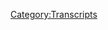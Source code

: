 {{Transcript
    | title         = [[27: March 31, 2017]]
    | caption       = [https://knowledgefight.libsyn.com/knowledge-fight-march-31-2017 Listen to this episode on Libsyn]
    | episodeNumber = [[27: March 31, 2017|27]]
    | length        = 02:00:25
}}

{{MessageBox
    | header     = Warning: Bot Generated Content
    | text       = This transcript was automatically generated by transcription software and likely contains many mistakes and misattributions. Please check the audio for definitive quotes, attribution, and context.
    | image      = N3yvass4myg91.webp
    | imagewidth = 50px
    | id         = warning
}}

{{TranscriptBlock
    | name      = Alex Jones
    | timestamp = 00:00
    | text      = Andy in Kansas, you're on the air. Thanks for holding. Well, Alex, I'm a first time caller. I'm a huge fan. I love your work.
}}

{{TranscriptBlock
    | name      = Dan
    | timestamp = 00:07
    | text      = Hey, everybody. Welcome back to knowledge fight. I'm Dan. I'm Jordan. Hey guys, today we welcome back to another episode of this podcast about the life and times of Alex Jones. We're a couple dudes who like to sit down have a good time. Twist.
}}

{{TranscriptBlock
    | name      = Jordan
    | timestamp = 00:21
    | text      = What's the twist?
}}

{{TranscriptBlock
    | name      = Dan
    | timestamp = 00:22
    | text      = I listened to tons of Alex Jones and
}}

{{TranscriptBlock
    | name      = Jordan
    | timestamp = 00:24
    | text      = I thought it was that you that we drink a lot of wine during this podcast? No,
}}

{{TranscriptBlock
    | name      = Dan
    | timestamp = 00:28
    | text      = just a reasonable amount of wine reads. That's
}}

{{TranscriptBlock
    | name      = Jordan
    | timestamp = 00:29
    | text      = true. It is a reasonable amount.
}}

{{TranscriptBlock
    | name      = Dan
    | timestamp = 00:31
    | text      = The twist is I am an expert on Alex Jones. And I don't know a goddamn thing. But you're a quick learner. And I appreciate it guys.
}}

{{TranscriptBlock
    | name      = Jordan
    | timestamp = 00:39
    | text      = Unfortunately for my psyche, yeah. Only if only I were the Eddie Bravo of this podcast.
}}

{{TranscriptBlock
    | name      = Dan
    | timestamp = 00:45
    | text      = If only you could be blissfully dumbly going through this and just yet. Oh,
}}

{{TranscriptBlock
    | name      = Jordan
    | timestamp = 00:50
    | text      = what a wonderful world.
}}

{{TranscriptBlock
    | name      = Dan
    | timestamp = 00:52
    | text      = Guys, I want to say this up top. If you are sensitive about stuff, please turn off this podcast. I love your specificity. Yeah, trigger warnings abound. Today we are going to be discussing an episode where Alex Jones is disgraceful in many ways about the subject of abuse to children. And I don't want to do this episode. Jordan. All right.
}}

{{TranscriptBlock
    | name      = Jordan
    | timestamp = 01:15
    | text      = Well, guys, thank you very much for listening to the first five minutes of this would be great. Oh, I just released a five minute video. And everybody's like, What the fuck is going on? aren't their episodes usually eight and a half hours long?
}}

{{TranscriptBlock
    | name      = Dan
    | timestamp = 01:32
    | text      = For like we we've talked about this, we've texted and discussed this. I sincerely don't like I don't want to do this. But I think we have to. Yeah,
}}

{{TranscriptBlock
    | name      = Jordan
    | timestamp = 01:41
    | text      = you've kind of made it clear that if this is to be your true crusade against Alex Jones, eventually we're gonna have to dive into the heart of darkness.
}}

{{TranscriptBlock
    | name      = Dan
    | timestamp = 01:51
    | text      = And in the interest of actually covering what he talks about, if I were to ignore this, I would be remiss, I would be derelict in my duty. And it just so happened that on Friday, March 31, Alex Jones did an episode that I think is one of the most disgraceful things I've ever seen in my life. Okay, I'm awesome. I posit that this is where Alex Jones takes his propagandizing and being a bad person to a entirely new level. Oh, wow. And I'll get I find,
}}

{{TranscriptBlock
    | name      = Jordan
    | timestamp = 02:23
    | text      = somehow I find that hard to believe I will get into Now admittedly, I'm not the Alex Jones expert. So all I know, all I know is the worst of what it is we've seen. And I feel like that's more than enough to go to hell.
}}

{{TranscriptBlock
    | name      = Dan
    | timestamp = 02:36
    | text      = I will get into all of my my reasoning why I think that this is the case, I will establish my premise. I will give a few more warnings. But first, what I want to do is play an out of context drop of Alex Jones from this episode that has nothing to do with what we're going to be talking about, oh my God, but I
}}

{{TranscriptBlock
    | name      = Alex Jones
    | timestamp = 02:59
    | text      = do love the fact that in the White House, they don't call me Alex Jones. When they talk about what we're doing or when they get this call. They they say what is the Texan doing? The president says what is the Texan up to and so I am just so honored that they see me as York time of a Texan. And that's what it's all about.
}}

{{TranscriptBlock
    | name      = Dan
    | timestamp = 03:19
    | text      = You can hear Leann McAdoo there in the background going
}}

{{TranscriptBlock
    | name      = Jordan
    | timestamp = 03:22
    | text      = with sure or they refuse to speak your name out loud in case they are fucking being recorded.
}}

{{TranscriptBlock
    | name      = Dan
    | timestamp = 03:28
    | text      = You will hear her go another point when Alex says something fucking horrible. Oh, yeah, she goes.
}}

{{TranscriptBlock
    | name      = Jordan
    | timestamp = 03:37
    | text      = Do we have do we have emojis for Leanne McAdoo is face whenever Alex Jones says something truly horrible. And she has to sit there. It's watching her soul crumble into tiny little pieces. It's not
}}

{{TranscriptBlock
    | name      = Dan
    | timestamp = 03:49
    | text      = nearly as shocked as I would like it to be. I would like her to be more offended by the things he says. But unfortunately, I think she's in. She's in his business. So I want to say this. Jordan, I've written the clarification that I'd like to say as a boilerplate. Before we do this episode, you wrote
}}

{{TranscriptBlock
    | name      = Jordan
    | timestamp = 04:03
    | text      = it down.
}}

{{TranscriptBlock
    | name      = Dan
    | timestamp = 04:04
    | text      = I did. Because I want to make sure line
}}

{{TranscriptBlock
    | name      = Jordan
    | timestamp = 04:05
    | text      = I've got to have this word for word appropriate. Not we can't fly by the seat of our pants on this one. Not
}}

{{TranscriptBlock
    | name      = Dan
    | timestamp = 04:12
    | text      = really. I just want to make sure that I'm clear. Okay, this is what I what I'm saying. Here we go. All right, this is Dan reading. In no way do we seek to minimize the seriousness of abuse against children. Nor are we in any way impugning the important work that law enforcement agencies do to fight against it. We acknowledge that pedophilia is real and a very serious problem in our society. And we don't pretend that we have any answers about the bigger picture questions regarding it. It is ours. And by ours, I mean me. It is my sole contention that Alex Jones, a documented propagandist and liar. This is Dan. I did not do a good job. Alex Jones is a documented propagandist and liar and in this episode, his behavior is not above board. and his actions absolutely serve to hurt the cause of protecting children. My contention, Jordan? Yeah, and I'm going to be laying out over the course of this episode. All right, is that Alex Jones intentionally put on a piece of staged propaganda, and he used his audience's understandable disgust and fear about pedophiles to exploit them. I believe that his motivations are threefold. One, he wanted to save face after everyone in the world, in publications, and on the internet, and in social conversations that I've had made fun of him for desperately trying to avoid a lawsuit over his coverage of pizza gate right to he wanted to sell more of his products, because I think he's going through an economic downturn because he's broke three. Finally, he wanted to perpetuate the myth that Donald Trump is working behind the scenes against a pedophile network. He's doing this because if that myth is accepted, it follows from that position that a pedophile network actually does exist.
}}

{{TranscriptBlock
    | name      = Jordan
    | timestamp = 05:58
    | text      = Yeah. And if it does exist, and Donald Trump is fighting against it, well, you'll forgive a whole hell of a lot because somebody has got to stop these goddamn pedophiles.
}}

{{TranscriptBlock
    | name      = Dan
    | timestamp = 06:09
    | text      = Right? And implied in that third point is all of our enemies are demons. Yeah, all of our enemies, those that we fight against. I mean, look, you can't be bogged down in the small potatoes, right of trans rights, or the fact that coal isn't coming back. We are fighting literal demons,
}}

{{TranscriptBlock
    | name      = Jordan
    | timestamp = 06:27
    | text      = right? That sort of thing. And you can't negotiate with them. You can't do anything other than kill them. No
}}

{{TranscriptBlock
    | name      = Dan
    | timestamp = 06:34
    | text      = Quarter. Yep.
}}

{{TranscriptBlock
    | name      = Jordan
    | timestamp = 06:35
    | text      = And it is a war.
}}

{{TranscriptBlock
    | name      = Dan
    | timestamp = 06:37
    | text      = I don't know if you think that my claim or my contention is too bold. What do you think just hearing that laid out? What do you think?
}}

{{TranscriptBlock
    | name      = Jordan
    | timestamp = 06:46
    | text      = I think I'm only going to refer to him as the text. And from now on,
}}

{{TranscriptBlock
    | name      = Dan
    | timestamp = 06:49
    | text      = I'll text them. That clip in my files is labeled codename the
}}

{{TranscriptBlock
    | name      = Jordan
    | timestamp = 06:57
    | text      = that's actually you know what? I can't allow that. Because that actually does make them sound pretty cool. Yeah, kind of cool. Yeah, I would take code name of the Texan. Not really, I think I hate Texas. Welcome
}}

{{TranscriptBlock
    | name      = Dan
    | timestamp = 07:08
    | text      = back to knowledge, right. I'm Dan over there, the Texas
}}

{{TranscriptBlock
    | name      = Jordan
    | timestamp = 07:10
    | text      = Jackson, I would have to do a voice and that would be very hard for me.
}}

{{TranscriptBlock
    | name      = Dan
    | timestamp = 07:14
    | text      = So this is us riffing around and desperately trying not to back on top.
}}

{{TranscriptBlock
    | name      = Jordan
    | timestamp = 07:19
    | text      = It's me kind of sitting here going like, I am I even necessary for this podcast? Because if I laugh, I worry that you're gonna think I'm a monster.
}}

{{TranscriptBlock
    | name      = Dan
    | timestamp = 07:27
    | text      = No, I mean, sometimes you have to laugh to not cry. But the reality is, I have cut out a lot of the really horrible stuff. So if you're worried that I we're going to be playing tons of clips of Alex, really just like a pig in mud rolling around and the filthiness that he believes is going on, I've cut out most of that stuff. It's not going to be graphic. Okay. But my contention will be borne out over a series of clips.
}}

{{TranscriptBlock
    | name      = Jordan
    | timestamp = 07:53
    | text      = And if you if you've got this, I imagine that we've got more than enough already. And if you feel the need that, you want to make sure that you can bury him in his own goddamn fell. You can go find him rolling around in that filth.
}}

{{TranscriptBlock
    | name      = Dan
    | timestamp = 08:07
    | text      = Absolutely. And, you know, I cut out some other stuff, where he really goes hard at Muslims, claiming that they're mostly responsible for sexual violence, that sort of thing. Sure. I've cut out a lot of like, extraneous parts where he tries to bring in how abortion is part of it too. And like celebrating the killing of children is what abortion is about. That's absolutely not. So I cut out a lot of complete nonsense to try and streamline my point, that I believe that this is all theater. And I think he knew it from the beginning of the show, to where the show ends.
}}

{{TranscriptBlock
    | name      = Jordan
    | timestamp = 08:46
    | text      = Oh, wow. So he's, he's focused. And this is this is pre written? I don't know, at the very least, at the very least pre planned. Yes. And this whole thing is,
}}

{{TranscriptBlock
    | name      = Dan
    | timestamp = 08:56
    | text      = I guess, I think more likely than pre planned. He had. He had a belief that things would go the way they do. And that's what he was hoping for. Okay, because he could exploit it. All right. I know we're speaking to vaguely and I apologize. Well,
}}

{{TranscriptBlock
    | name      = Jordan
    | timestamp = 09:11
    | text      = I don't know anything. So I'm just trying to speak as much as I know.
}}

{{TranscriptBlock
    | name      = Dan
    | timestamp = 09:14
    | text      = Okay, so basically, what ends up happening, the plot of Friday's episode is that he has a guy on the show named Craig saw man Sawyer. All right, well, I'm already out. He's not a mass murderer, right. Maybe he is. He's a former Navy SEAL. And well, then yeah, he's probably a mess. From all the research that I could do into his past. I didn't find like a ton of red flags. Like a lot of Alex's guests. There's not the like, weird, horrible track that I can find behind him. And so and he's, for what it's worth. It seems like he might have his heart in the right place. Okay. He is coming on to promote a new website that he has started and a new initiative called vets for child rescue.org Where
}}

{{TranscriptBlock
    | name      = Jordan
    | timestamp = 09:58
    | text      = that sounds like a very positive thing. And going by the name, I can assume that at the end of your very next sentence, I will fully support this website. Listen. So the answer there is yes how
}}

{{TranscriptBlock
    | name      = Dan
    | timestamp = 10:14
    | text      = things play out now is what this episode is all about. But for now he's don't rhyme again. Sorry. But for now let's just get to the first clip. And this one Alex talks about how evil the forces that they're against are. And then on top of that, he gets into some facts that he has wrong.
}}

{{TranscriptBlock
    | name      = Alex Jones
    | timestamp = 10:32
    | text      = And so it's like evils coming out of the nest, it's coming out of the cave. It's like the devil walking around, roaring, seeing who he may devour. And so none of us have all the answers. I don't know exactly what to do. I just don't want to get the word out, move forward. We're gonna beat these people. But we're dealing with very, very, very, very wicked people. Trump has arrested it was 1800. A few weeks ago, it's over 3000 alleged pedophiles, but a lot of times it's not child porn. It's with the kids in cages, okay. And the big telltale sign is like California on February 2. KTLA biggest TV station, la 424, arrested 28 Kids in bondage, some of them in cages, nothing about the kids nothing about where they are now, nothing about what was going on this network. And I've seen this type article 1000s of times over the years. And so this is the real currency of the global so I don't know where we're even going here today other than a brainstorm session, about what we can do. And I know a lot separately. People are sick of this the military, they're tired of the Islamic takeover the globalist takeover out of the EU threatening to break the United States.
}}

{{TranscriptBlock
    | name      = Jordan
    | timestamp = 11:36
    | text      = So you can't you can't put all those together at the very end. No, you can't say that bullshit, and then just throw on. And then it's a Democrats and it's fat people. And it's everybody who doesn't believe in Jesus Muslims, that you you. Yeah, everybody, everybody who supports the ACLU,
}}

{{TranscriptBlock
    | name      = Dan
    | timestamp = 11:55
    | text      = you can because he believes that all this is all packaged together. And that, you know, I mean, we've been over this a little bit, and he does say this later that children are the currency of the globalists. Yeah. And what he means by that is that they trade child slaves around and that's the way that they game favors with each other
}}

{{TranscriptBlock
    | name      = Jordan
    | timestamp = 12:13
    | text      = very inefficient currency. Absolutely. What how do you know Bitcoin? How do you know what when the value? Is there a stock market for that? Like, what are we talking about?
}}

{{TranscriptBlock
    | name      = Dan
    | timestamp = 12:22
    | text      = I don't, it's insane to try and bring what's the Chinese exchange rate for that?
}}

{{TranscriptBlock
    | name      = Jordan
    | timestamp = 12:27
    | text      = I want to know what's the what's the Chinese version of the yen? What's the yen to child? That's what I really want
}}

{{TranscriptBlock
    | name      = Dan
    | timestamp = 12:33
    | text      = to know. I don't think we should. I don't think we should broach that too much further. I think Alex didn't read this KTLA article. That is what I think he didn't
}}

{{TranscriptBlock
    | name      = Jordan
    | timestamp = 12:42
    | text      = shock. So I am shocked. I have
}}

{{TranscriptBlock
    | name      = Dan
    | timestamp = 12:47
    | text      = read this article. And many of them also shocked and many, many more. Alex's presumption and his main theme about the world as it is, is that Trump is rolling up these pedophile networks.
}}

{{TranscriptBlock
    | name      = Jordan
    | timestamp = 12:59
    | text      = Yeah, he's Trump has got 3000. Why? Where did that come from?
}}

{{TranscriptBlock
    | name      = Dan
    | timestamp = 13:04
    | text      = That number I cannot substantiate in any way. And Trump Trump is supposed to have done this. Personally, he's given the green light is what Alex says. He's told these agents who had been being held back by Obama, because he doesn't want the sex trade and the you know, he was holding them back now. Trust me on stock right? In the Yeah, exactly. And Trump has let them off the chain. And that's why there are so many arrests now. Now, this theory and narrative is incredibly full of shit. And I'm going to explain why but before I do, I am not in any way again impugning the law enforcement officers who are doing good work.
}}

{{TranscriptBlock
    | name      = Jordan
    | timestamp = 13:46
    | text      = I think here's here's what I would here's my my operating philosophy. All right, currently, Alex Jones is talking bullshit. Yes, it is fine to make fun of Alex Jones bullshit. Yes, it is not my intention to laugh and giggle at reality of child trafficking. So are we are we cool there?
}}

{{TranscriptBlock
    | name      = Dan
    | timestamp = 14:07
    | text      = Yes. Yes.
}}

{{TranscriptBlock
    | name      = Jordan
    | timestamp = 14:08
    | text      = Let me read my prepared statement. Please don't. I've written it down on my phone.
}}

{{TranscriptBlock
    | name      = Dan
    | timestamp = 14:12
    | text      = I thought you're gonna pick up that rag
}}

{{TranscriptBlock
    | name      = Jordan
    | timestamp = 14:16
    | text      = and wipe myself off anyways. So
}}

{{TranscriptBlock
    | name      = Dan
    | timestamp = 14:18
    | text      = here, here's how the article starts. Hundreds of people were arrested and dozens of sexually exploited children and adult victims were rescued across California during a statewide operation to combat human trafficking. The LA Los Angeles County Sheriff's Department announced Tuesday, so that starts out with, you know, it does say dozens of sexually exploited children so Alex could have read that and gone from it. There's no indication of kids in bondage. There's no discussion of cages. None of that information is there, as best I can tell because I Googled it. I looked into this as deeply as I could. There is no stories anywhere Currently, about kids in cages. There are a couple stories from the last few years and they're all All massive parental child abuse stories. Okay, kids being saved from abusive parents, right? Those are the only stories I can find that involve cages. And and that's not to say that that's not horrifying, but it's not what Alex is talking about, right? It's at the very least bad parenting. So now, here's where Alex gets in trouble. The second paragraph, all right, more than 30 federal, state and local law enforcement agencies and task forces, including the Los Angeles Regional Human Trafficking Task Force, participated in the third annual operation reclaim and rebuild enforcement operation. According to the sheriff's news release. It's the third annual one. This has nothing to do with Trump.
}}

{{TranscriptBlock
    | name      = Jordan
    | timestamp = 15:41
    | text      = It's like a marathon. Yes. It's like the Boston. Yeah. They do it every year.
}}

{{TranscriptBlock
    | name      = Dan
    | timestamp = 15:47
    | text      = Yeah. And you know why they do it every year? Because it's bad. Also, because Barack Obama started it. Oh, boy. This is this is uh,
}}

{{TranscriptBlock
    | name      = Jordan
    | timestamp = 15:57
    | text      = this is I, I think I think Alex should start reading these articles. I entirely agree. Good idea.
}}

{{TranscriptBlock
    | name      = Dan
    | timestamp = 16:06
    | text      = So I mean, this was because of Obama. Yeah. In 2010, former President Barack Obama declared January National Slavery and Human Trafficking Prevention Month, right. Barack Obama started that. Yeah. When were these busts? Well, he sold his stock. But when were the busts, they were at the end of January. They were the culmination of human trafficking and National Slavery Prevention Month. Yeah. They were the ceremonial end of the month that Barack Obama who was allegedly soft on human trafficking, created.
}}

{{TranscriptBlock
    | name      = Jordan
    | timestamp = 16:40
    | text      = Oh, well, hey, I'm starting to like this Obama fellow. Also, I think he's, I think he's not too bad a guy. Yeah. Also, I think I think Alex Jones might be wrong.
}}

{{TranscriptBlock
    | name      = Dan
    | timestamp = 16:51
    | text      = Also, a little dumb statistic for Alex Jones to chew on for a little while. Is that us human trafficking arrest hit an all time high in 2016. Under Barack Obama,
}}

{{TranscriptBlock
    | name      = Jordan
    | timestamp = 17:02
    | text      = that's crazy. And well, it's because law enforcement knew Trump was coming. Right, right. That's why because because they knew Trump would let the proverbial dogs out. As we know, the Baja men have finally got their answer,
}}

{{TranscriptBlock
    | name      = Dan
    | timestamp = 17:21
    | text      = but it was up in the body was bumpin a UBI? Yo,
}}

{{TranscriptBlock
    | name      = Jordan
    | timestamp = 17:25
    | text      = I don't know that much.
}}

{{TranscriptBlock
    | name      = Dan
    | timestamp = 17:26
    | text      = I just that's all I remember. That's not all. I remember. I wish I
}}

{{TranscriptBlock
    | name      = Jordan
    | timestamp = 17:29
    | text      = Yeah. Don't Don't lie to me. So lie to our listeners. How do I be that Alex?
}}

{{TranscriptBlock
    | name      = Dan
    | timestamp = 17:34
    | text      = How do I know that these busts had something to do with the National Human Trafficking Awareness Month that Barack Obama started in 2010? We've got a couple of reasons that you've already stabbed. You think it's just I'm guessing that just timing matched up? And I'm like, Oh, it must be that No, no, I read the sheriff's press release. Oh, explicitly lay out but it was a three day operation at the end of January to coincide and be in conjunction with Human Trafficking Awareness Month,
}}

{{TranscriptBlock
    | name      = Jordan
    | timestamp = 18:00
    | text      = the one that Obama started, oops, yes.
}}

{{TranscriptBlock
    | name      = Dan
    | timestamp = 18:03
    | text      = So that entire narrative about Trump being responsible for all this stuff is really busted
}}

{{TranscriptBlock
    | name      = Jordan
    | timestamp = 18:08
    | text      = is really just it's made up in order to once again take credit for Obama's actions, because we can't. The The great thing about Trump for all the Republicans now is that they get to pretend that Trump is responsible for all the good things that they couldn't allow Obama to have. So they get to take all of that look at how the economy is booming. That's Trump. Well, we can't we can't admit that Obama took us from a terrible place to where we are now look at all the good shit that's happening. From that Obama was a good president. And they really like and respect him for what he did. They just can't in their brains, connect it to what
}}

{{TranscriptBlock
    | name      = Dan
    | timestamp = 18:52
    | text      = he is, thank God. It's not because of racism or anything.
}}

{{TranscriptBlock
    | name      = Jordan
    | timestamp = 18:55
    | text      = I know. It would be terrible if racism was still around. Yeah, that'd be awful. But good that once Obama was president, we got rid of racism. So 474
}}

{{TranscriptBlock
    | name      = Dan
    | timestamp = 19:03
    | text      = people were arrested for seven for this sting operation throughout the entire state of California, which is a massive state. Yeah, that does. That seems low? Well, I mean, it's a lot of people, but it's, let's not judge the results.
}}

{{TranscriptBlock
    | name      = Jordan
    | timestamp = 19:19
    | text      = No. No, I mean, I mean,
}}

{{TranscriptBlock
    | name      = Dan
    | timestamp = 19:23
    | text      = you would expect if they were staying in the entire state, you might get a couple of 1000. Yeah, but who cares? Look, the reality is 28 children who were sexually exploited, were saved. And that's awesome. That is awesome. But the the thing I want to make very clear, is that legally speaking, a child is anyone under 18. Yep. So Alex's whole thing about this being five year olds and cages and shit like that. That's what I immediately think that's not necessarily true. We don't really have that information.
}}

{{TranscriptBlock
    | name      = Jordan
    | timestamp = 19:52
    | text      = And it could be just a larger part of the fact that there's still a lot of women trafficking going on. And it's not exactly like they care if it's a 18 year old woman,
}}

{{TranscriptBlock
    | name      = Dan
    | timestamp = 20:03
    | text      = right? Or a 17 year old woman would count as a sexually exploited child. Exactly. And you should not be having sex with minors ever. I'm gonna come out on record and say that I'm going out on a limb. But I will say that it's very different in the mind. Like what you picture? If it's like an elementary kid, or a runaway team. Yeah, neither are good. But they're very different. They are now
}}

{{TranscriptBlock
    | name      = Jordan
    | timestamp = 20:27
    | text      = my these, like natural instinct to, like, oh my god, it's a 10 year old, you're a fucking monster is it's like, it's not good, but it is lessened. If it's like, oh, it's a you know, it's almost a grown woman.
}}

{{TranscriptBlock
    | name      = Dan
    | timestamp = 20:47
    | text      = I mean, part of that
}}

{{TranscriptBlock
    | name      = Jordan
    | timestamp = 20:48
    | text      = is because I it's still awful. It's the worst. It's the worst. I hate it. It is awful. But
}}

{{TranscriptBlock
    | name      = Dan
    | timestamp = 20:53
    | text      = you have to recognize that there are tragic realities in our world. And a lot of times so goddamn. Many people come from terrible home systems, or, you know, they might run away from home, or they might just be homeless, they might get into drugs. There's a lot of terrible paths that could lead a 16 year old of their own volition to end up in prostitution and get arrested slash saved in an operation like this. And you
}}

{{TranscriptBlock
    | name      = Jordan
    | timestamp = 21:18
    | text      = know, what is the largest percentage minority that winds up having that happen to them
}}

{{TranscriptBlock
    | name      = Dan
    | timestamp = 21:25
    | text      = trans? Yeah. So interesting that Alex doesn't give a fuck about Boy,
}}

{{TranscriptBlock
    | name      = Jordan
    | timestamp = 21:29
    | text      = it sure would be nice if we accepted trans people.
}}

{{TranscriptBlock
    | name      = Dan
    | timestamp = 21:34
    | text      = Well, we're gonna get to that later, unfortunately, of course. So but the other thing I want to point out about this California situation that really pokes a hole in the whole narrative that Trump is going after pedophile networks, literally everything Trump has ever done well, but in Well, let's not get into that, because that's a whole other.
}}

{{TranscriptBlock
    | name      = Jordan
    | timestamp = 21:49
    | text      = That's a whole that's a whole big mess. Yeah.
}}

{{TranscriptBlock
    | name      = Dan
    | timestamp = 21:52
    | text      = This statement from the sheriff's press release, investigators focused enforcement operations wherever the trafficking of human beings took place, from confronting the reality of sidewalk prostitution by conducting John stings, to challenging the nets. I'm against that to conducting or confronting that to challenging the virtual reality of the cyber world where traffickers believe they can operate anonymously using the internet. But the experience of specialty trained cyber detectives who posed as vulnerable teenagers and interacted with suspects on social media, through that traffickers and customers who are anxious to exploit found their plans foiled. So
}}

{{TranscriptBlock
    | name      = Jordan
    | timestamp = 22:33
    | text      = a lot of this was preventative. Sure, yeah,
}}

{{TranscriptBlock
    | name      = Dan
    | timestamp = 22:37
    | text      = there were some, you know, children and prostitutes who were adults who ended up being saved, because even adults need help if they're in a pimp situation that they can't get out. Oh, absolutely. It's terrible. Yeah.
}}

{{TranscriptBlock
    | name      = Jordan
    | timestamp = 22:49
    | text      = But maybe we should, maybe we should protect them as well, instead of considering them criminals and forcing them to work in an unregulated industry, that maybe sex workers are actually a valuable part of society and should be treated as such. And he who's all
}}

{{TranscriptBlock
    | name      = Dan
    | timestamp = 23:02
    | text      = that is a larger point that I want to make also, is that a great number of these arrests are just
}}

{{TranscriptBlock
    | name      = Jordan
    | timestamp = 23:09
    | text      = prostitution, saying yes. And there we There we go.
}}

{{TranscriptBlock
    | name      = Dan
    | timestamp = 23:14
    | text      = Some of them are illegal, more illegal in defense. And some of it is just not just because I want to minimize it, but some of it is To Catch A Predator stuff. Yeah. And that's not stuff that's new. That's not stuff that's not been going on, and there's a fake victim involved. Yeah. So you didn't save anybody. You just got a guy who is definitely up to some shit off the streets, which is good, but it's not what Alex is talking about. So this case, really doesn't work to serve his point. So
}}

{{TranscriptBlock
    | name      = Jordan
    | timestamp = 23:45
    | text      = on clip one, right, Alex Jones is worthless and a pile of garbage who's exploiting this bullshit to create fear in people have something that isn't what we're talking about, and completely
}}

{{TranscriptBlock
    | name      = Dan
    | timestamp = 23:58
    | text      = misleading on the facts. And I think that's disrespectful to the reality of what is going on. Well, of course, he also says that we don't know what's going on with these children, it would be illegal for you to know. Yes, it would be illegal to report on what's going on with these minors without their consent without them like coming out and talking about it.
}}

{{TranscriptBlock
    | name      = Jordan
    | timestamp = 24:17
    | text      = Well, that's one of the things that is so difficult, and we didn't know anything about Elizabeth
}}

{{TranscriptBlock
    | name      = Dan
    | timestamp = 24:21
    | text      = smart until she came out.
}}

{{TranscriptBlock
    | name      = Jordan
    | timestamp = 24:23
    | text      = Right. Well, and if you're if you are a journalist who is trying to expose any of these rings, you can't it's against the law to be a part of it for many
}}

{{TranscriptBlock
    | name      = Dan
    | timestamp = 24:32
    | text      = reasons. You can't Yeah, we'll get to all of them in a minute. Yeah. But also, Alex's argument is even stupider because the next paragraph in this sheriff's press release, minors encountered encountered during enforcement stings were cared for by personnel from various Department of Children and Family Service agencies in each county. So we do kind of know what's going on with him. That's really good. Yeah, they're taken in by Family Services. Yeah.
}}

{{TranscriptBlock
    | name      = Jordan
    | timestamp = 24:54
    | text      = So they weren't recycled back into the pedophile network. They were sent to places that Can at the very least help
}}

{{TranscriptBlock
    | name      = Dan
    | timestamp = 25:01
    | text      = in Los Angeles County the Coalition to Abolish Slavery and Trafficking and saving innocence coordinated the emergency services response for victim care and collaborated with similar non governmental victim service organizations throughout the state. So we have a little bit of information. Yeah. Now,
}}

{{TranscriptBlock
    | name      = Jordan
    | timestamp = 25:15
    | text      = now you shouldn't give us all the information because those people deserve their privacy. Absolutely. Yeah.
}}

{{TranscriptBlock
    | name      = Dan
    | timestamp = 25:20
    | text      = So I did a little bit more research definitely don't
}}

{{TranscriptBlock
    | name      = Jordan
    | timestamp = 25:22
    | text      = deserve Alex Jones pulling this bullshit and fucking once again, putting victims as the as the fucking problem. But anyways, so I
}}

{{TranscriptBlock
    | name      = Dan
    | timestamp = 25:32
    | text      = did some more research into trying to figure out exactly why there is this perception that Trump is getting all of these pedophile arrests going,
}}

{{TranscriptBlock
    | name      = Jordan
    | timestamp = 25:39
    | text      = Yeah, cuz I have no idea where that came from? Well, it's
}}

{{TranscriptBlock
    | name      = Dan
    | timestamp = 25:42
    | text      = coming from there are just people are publicizing mostly, you know, sex workers things. And they're claiming that they're there about things that they aren't. So I found a massive list that someone had posted of all of these busts that had happened since Trump took office. And I went through all of them. And almost none of them are reasonable. Almost none of them are what Alex is talking about. They aren't pedophile rings. Again, there's a story here from Memphis, from the local and
}}

{{TranscriptBlock
    | name      = Jordan
    | timestamp = 26:16
    | text      = in a lot of these cases, law enforcement is not the hero.
}}

{{TranscriptBlock
    | name      = Dan
    | timestamp = 26:21
    | text      = I don't know. What do you mean?
}}

{{TranscriptBlock
    | name      = Jordan
    | timestamp = 26:23
    | text      = I mean, if you are, I mean, again, a lot of these John stings, they are not helping. Not necessarily, they're not good. Well, here's,
}}

{{TranscriptBlock
    | name      = Dan
    | timestamp = 26:33
    | text      = here's why. I'll make your point for you. Yeah, this case in Memphis, 42 people were arrested in Memphis during a human trafficking operation led by the Tennessee Bureau of Investigation. 38 men and four women were arrested on prostitution related charges, agents posed for ads on Backpage for about 17 hours a day for three days. So that's how they lured people in. In some ads, undercover agents posed as a juvenile girl, eight men responded and paid to have sex with an underage female to those specifically paid money to have sex with 14 year old girls. Now, again, these people are creeps. But there's a fake victim involved. So you're not saving anybody, except for those people's hypothetical future victims, which is good, it is good. But the problem with a lot of stings like this is that those charges aren't going to stick necessarily. If you look at them, this article lists out all of the charges that these people got. And most of them are patronizing prostitution near a church or school. Oh, no, which is not a not a big offense, you know, not even go to prison for now. And here's my evidence that you won't go to prison for it. Anytime there was another charge. That was always dropped. They weren't charged with patronizing prostitution near a church or school, they were charged with, for instance, this guy charged with possession of cocaine, heroin and oxycodone, or this guy charged with having marijuana and cocaine. Those are the people who have actual charges aren't charged with the prostitution one, because they know it's a flimsy charge. So this
}}

{{TranscriptBlock
    | name      = Jordan
    | timestamp = 28:02
    | text      = is turning into one of those, like broken windows policing things, where it's like you just do whatever bullshit you can to try and get any charges on people. Well,
}}

{{TranscriptBlock
    | name      = Dan
    | timestamp = 28:11
    | text      = at the same time, I will say it's good in the case of things like this to get it on people's records. Yeah. So in that case, it's good, but it's not doing the effective work that's unnecessary. I think. I'm not sure. Again, like I said, up top, I don't think we have the answers. No, I just have the answers to why Alex Jones is a fucking liar.
}}

{{TranscriptBlock
    | name      = Jordan
    | timestamp = 28:30
    | text      = Are you saying to comedians living in Chicago, don't have all the answers for complicated law enforcement procedures? Yes.
}}

{{TranscriptBlock
    | name      = Dan
    | timestamp = 28:38
    | text      = No, they cite that 750 people were arrested in basically there's, oh, it's a massive sting. It was around the Superbowl. That happens every year. It's notorious every single year.
}}

{{TranscriptBlock
    | name      = Jordan
    | timestamp = 28:54
    | text      = Oh, because people go fuck because they come into the place and then they're all these people are rushed into this place. And they're just like, Well, I'm gonna block a prostitute.
}}

{{TranscriptBlock
    | name      = Dan
    | timestamp = 29:05
    | text      = Yeah, there's tons of prostitution that goes on around the Superbowl.
}}

{{TranscriptBlock
    | name      = Jordan
    | timestamp = 29:09
    | text      = It's, a lot of these people aren't just aren't just like, they're just gonna, if they're not put in jail. They're just gonna go back home.
}}

{{TranscriptBlock
    | name      = Dan
    | timestamp = 29:17
    | text      = Conceivably. So then there's a story out of New Orleans, a Human Trafficking Task Force specifically designed to attack the crime and rescue victims, updating the New Orleans community on its latest two day operation during the press conference Wednesday, February 1, two day operation at the end of January we go back to Barack Obama's Human Trafficking Awareness Month. Yeah, so this one was a part of that too. Yeah. The operation by the New Orleans violent crime against children and Human Trafficking Task Force rescued 11 women and just two days, the victims range in age from their early 20s to late 40s. So none of these people were children. Good. If they need help, good on you to give it to him. I'm not taking that away. But this is not what Alex is talking about. Gotcha. So this is another one This is another this is another article about more people at the Super Bowl. It's that's all of this. That's all this is. That's the it's
}}

{{TranscriptBlock
    | name      = Jordan
    | timestamp = 30:11
    | text      = almost it's a temporary transient sting. Yeah. Okay, so it doesn't actually do anything to address the larger or deeper issue. No,
}}

{{TranscriptBlock
    | name      = Dan
    | timestamp = 30:20
    | text      = Richmond, another one in Richmond, Virginia. This, this is exactly the same thing. It was another online sting operation and other To Catch A Predator thing. They arrested 11 people there. So again, like, it's just it, I've gone through and looked through it. And I've found almost no evidence that any of these are legitimately possibly connected to what would be a child trafficking ring. And what
}}

{{TranscriptBlock
    | name      = Jordan
    | timestamp = 30:46
    | text      = it seems like is even worse than that, is that like all of this stuff, and generating
}}

{{TranscriptBlock
    | name      = Dan
    | timestamp = 30:51
    | text      = links to all of these stories, of course, the website says you're
}}

{{TranscriptBlock
    | name      = Jordan
    | timestamp = 30:54
    | text      = thorough as fuck. No, it seems like all of these things are really more just to generate publicity, because it is that it is January. Yeah. So these, these are things where we're going to do this, to coincide with this. And then we're not going to pay as much attention as time goes
}}

{{TranscriptBlock
    | name      = Dan
    | timestamp = 31:13
    | text      = on the darker side of it, too, is that there are probably quotas. Yeah, no, there's definitely numbers that you have to read because it's, you know, Human Trafficking Awareness Month. Yep. That's the thing that you've got to bring in stance, you have to show that you have to show your work. So I think that there's some of that, but I mean, a if you are legitimately helping people, I'm not I'm not upset about the motivation for it. If it is to get statistics, I'm very upset. I'm a little upset that you're probably gonna jam up some people who don't deserve it. Yeah, but in the end, if you're, I don't know, it's very complicated. Like I said, I don't have answers. Anyway, let's get to our next clip. This clip is Alex. Listen,
}}

{{TranscriptBlock
    | name      = Jordan
    | timestamp = 31:54
    | text      = that was a lot of weird noises you just made the intro for
}}

{{TranscriptBlock
    | name      = Dan
    | timestamp = 31:57
    | text      = almost all of these clips is just gonna be Alex's line. So here you go.
}}

{{TranscriptBlock
    | name      = Alex Jones
    | timestamp = 32:02
    | text      = They want us to shut up about pedophilia. Yeah, want us to shut up about what's going on? We're just investigating sometimes we're right sometimes we're wrong we'll correct and we are
}}

{{TranscriptBlock
    | name      = Dan
    | timestamp = 32:10
    | text      = Nope. No
}}

{{TranscriptBlock
    | name      = Jordan
    | timestamp = 32:11
    | text      = you won't.
}}

{{TranscriptBlock
    | name      = Alex Jones
    | timestamp = 32:14
    | text      = Why is there the demonization? Why is salon saying pedophilia is no big deal. Why is the UN trying to legalize it saying it's just a sexual preference? Why are they trying to lower the age of consent for kids all over the world? What is going on? Why are they allowed the guest we got yesterday 1000s of girls being raped and everything by Muslim to the police say it's okay. It's their culture in England. That's mainstream news. show what's happening here why and now we see orthodox radical hobbyist Islam. pedophilia is a tenant's and the Koran merging with these pedophile networks.
}}

{{TranscriptBlock
    | name      = Dan
    | timestamp = 32:44
    | text      = So I forgot I did actually leave him I love
}}

{{TranscriptBlock
    | name      = Jordan
    | timestamp = 32:46
    | text      = I love you. It's his questions or accusations. Yeah, by by questioning he he's doing that whole bullshit like, Well, I'm just I'm just asking questions. Why are people being why are people doing things? And you're like, well, well, they they aren't. Yeah, but if they were, why were they doing? What could their possible explanation be? Well, they're they're not doing it? No, but why would they do it?
}}

{{TranscriptBlock
    | name      = Dan
    | timestamp = 33:18
    | text      = So I would like to just get to the bottom of a couple of these things. First of all, we can dismiss the idea that pedophilia philia and support thereof is in the Koran. No, it's not. There are a lot of children that end up getting married to adults, child brides. And that's because it's an ancient book. And there are traditions turns out, people change. Yeah. And there are traditions that go back of even in a lot of Western cultures that have to do with the time that you can have sex is when you reach sexual maturity. Yeah. And it turns out,
}}

{{TranscriptBlock
    | name      = Jordan
    | timestamp = 33:54
    | text      = a lot of a lot of European history is filled with old dudes fucking 12 year olds,
}}

{{TranscriptBlock
    | name      = Dan
    | timestamp = 33:58
    | text      = some of the basis of Western civilization has that within it, too.
}}

{{TranscriptBlock
    | name      = Jordan
    | timestamp = 34:02
    | text      = Now, admittedly, it's because you died at 25. Yeah,
}}

{{TranscriptBlock
    | name      = Dan
    | timestamp = 34:05
    | text      = and a lot of these stories that are coming out about Muslim rape gangs and stuff like that is, I found no basis in reality for it. I looked into it, maybe not as deeply as I could have. But a lot of the evidence I found is suspiciously only on Breitbart. Do you
}}

{{TranscriptBlock
    | name      = Jordan
    | timestamp = 34:23
    | text      = want to do that? Do you want to know who what rape gangs I am the most aware of and concerned about
}}

{{TranscriptBlock
    | name      = Dan
    | timestamp = 34:30
    | text      = hold on the Republican Party of Hi, oh, hi.
}}

{{TranscriptBlock
    | name      = Jordan
    | timestamp = 34:32
    | text      = No. No, the in in Africa. And this is the number one thing that is not the number one thing but it is one of the things that is the most insidious is that a certain brand of Christianity was spread in Africa to the point where they demonize gay people so very much yes, that there are rape gangs and those rape gangs go around raping lesbian women in order to turn them straight. Yeah, and that is not and I'm not even gonna say that's a Christian thing. That is fucking insanity. Yeah, that is a that is a perversion of everything that humanity should be I agree.
}}

{{TranscriptBlock
    | name      = Dan
    | timestamp = 35:21
    | text      = I agree. So now let me get to a couple of other things. Yeah. The UN thing wants pedophilia to be a respected orientation.
}}

{{TranscriptBlock
    | name      = Jordan
    | timestamp = 35:32
    | text      = Well, the UN wants to make sure that if a man comes to your house and knocks on your door and says, Hey, I want to take your five year old on a date. You can't stop them. No. They want to make sure that's true.
}}

{{TranscriptBlock
    | name      = Dan
    | timestamp = 35:45
    | text      = They don't. But the what Alex, I mean the only evidence that I can find that Alex has any facts behind him is that in 1993, the International lesbian and gay Association achieved United Nations consultative status. Nablus membership in the eye, LGA drew heavy criticism and caused the suspension of the IG I LGA from the UN.
}}

{{TranscriptBlock
    | name      = Jordan
    | timestamp = 36:09
    | text      = Okay, now the UN is explicitly not doing what he says they're doing. Yeah,
}}

{{TranscriptBlock
    | name      = Dan
    | timestamp = 36:14
    | text      = but Nambla members were a part of this international Gay, Lesbian and Gay Alliance Association back in 1993. Now in 1994, the iglta expelled Nambla because they
}}

{{TranscriptBlock
    | name      = Jordan
    | timestamp = 36:26
    | text      = fucking looked at him. Yeah. Hold on a second. Wait, whoa, whoa, whoa,
}}

{{TranscriptBlock
    | name      = Dan
    | timestamp = 36:31
    | text      = yeah. They
}}

{{TranscriptBlock
    | name      = Jordan
    | timestamp = 36:33
    | text      = still would you say that the UN is trying to pass the agenda under 21? You know what I'm saying?
}}

{{TranscriptBlock
    | name      = Dan
    | timestamp = 36:40
    | text      = Yeah, the AI LGA still was unable to get their status back. Until 2006, they weren't able to get their consultative status back in the United Nations. So this is caused a really interesting sort of fight between Nambla and gay rights organizations. There can't be an interesting fight what it is, I mean, I'm squarely on the side of the gay organizations, but so they argue like the Human Rights Campaign, this guy Gregory King, said that Nambla is not a gay organization. They're not part of our community, and we thoroughly reject their efforts to insinuate the pedophilia is an issue related to gay and lesbian civil rights. I agree. Nambla says, Man Boy love is by definition homosexual. The western homosexual tradition from Socrates to wild to geed many non western homosexuality is from New Guinea to Persia to Zulu and the Japanese were formed by pederasty. And that man, boy lovers are part of the gay movement and central to gay history and culture.
}}

{{TranscriptBlock
    | name      = Jordan
    | timestamp = 37:46
    | text      = Whoo. I mean, if you're if your most recent like, here's my most recent reference point for what I'm doing is okay. Is Greeks 2300 years ago with a Zulu? Yeah, maybe maybe you guys are wrong. You guys are in the wrong on this
}}

{{TranscriptBlock
    | name      = Dan
    | timestamp = 38:06
    | text      = one. The Nambla representative goes on to say homosexuals denying that it is not gay to be attracted to adolescent boys are just as ludicrous as heterosexual saying it's not heterosexual to be attracted to adolescent girls. I don't know, bro.
}}

{{TranscriptBlock
    | name      = Jordan
    | timestamp = 38:19
    | text      = Oh, boy, dude, that is a stretch. Right? Man, you got to do some you got to do some complicated math on that to try and make that make sense? Well, it's just because
}}

{{TranscriptBlock
    | name      = Dan
    | timestamp = 38:29
    | text      = like, yes, this person is of the same sex you're attracted to. That doesn't mean that it's part of the natural sexuality. You know what I mean? Like, I don't think we need to fully unpack that. But that's what I'm saying. This is the conflict that Alex is talking about. And throughout all evidence, I've been able to find the UN is like, nah. The UN wants no part of this. So to the point where this international lesbian and gay association was kicked out for 13 years, yeah, because of
}}

{{TranscriptBlock
    | name      = Jordan
    | timestamp = 38:56
    | text      = because of Nambla. Not because of anybody else, but because they weren't paying attention on their fucking application forms, right? And then all of a sudden, they like, here's the thing, there was something
}}

{{TranscriptBlock
    | name      = Dan
    | timestamp = 39:08
    | text      = about that too big of an association probably didn't realize that was part of their bureaucracy got
}}

{{TranscriptBlock
    | name      = Jordan
    | timestamp = 39:13
    | text      = out of control. Yeah. Which is why we should shrink the federal government. No, that is not I'm gonna step out here and say that it is not a gay or lesbian or straight sexual orientation. What it is, is you want to fuck a kid, right? There's no at a certain point. There's no I have a gender preference. There's an entire I have a kid preference.
}}

{{TranscriptBlock
    | name      = Dan
    | timestamp = 39:42
    | text      = It seems to be more important. Yeah. Anyway, the other thing that Alex said that was a lie. And that statement is that salon is publishing articles saying that pedophilia is okay. This is based on a series of articles in 2015 by a guy named Todd Nickerson, he was a guy who came out of the closet, as it were as a pedophile pedophile. He wrote these articles that even the National Review, say aren't supporting pedophiles. So if you want
}}

{{TranscriptBlock
    | name      = Jordan
    | timestamp = 40:14
    | text      = to go out even the most right wing of people, yeah, even they are like, Well, hold
}}

{{TranscriptBlock
    | name      = Dan
    | timestamp = 40:18
    | text      = on. This isn't really, this isn't what these crazy right wingers say right here. Here's just a little bit of his his article. My name is Todd Nickerson. And I'm a pedophile. Does that surprise you? Yeah, not many of us are willing to share our story for good reason. To confess a sexual attraction to children is to lay claim to the most reviled status on the planet, one that effectively ends any chance you have of living a normal life. Yet I'm not the monster you think me to be. I've never touched a child sexually in my life, and I never will. Nor do I use child pornography. But isn't that the definition of a pedophile? You may ask someone who molest children. Not really, although pedophile and child molester have been used interchangeably in the media there and there is some overlap at base. A pedophile is someone who is sexually attracted to children. That's it. There's no inherent reason he must act on those desires with real children. Some pedophiles certainly do, but many of us don't. Because the powerful taboo keeps us in hiding. It's impossible to know how many non offending pedophiles are out there. But signs indicate there are a lot of us. And too often we suffer in silence. That's why I decided to speak up. He goes on to call it a curse of the highest order and a massive handicap. Yeah. Now this man it is
}}

{{TranscriptBlock
    | name      = Jordan
    | timestamp = 41:28
    | text      = it is hard to have sympathy. Right. But I think I think that I do. I in the same way I well, maybe this isn't this is monstrous. And this is a false equivalency. But I kind of have sympathy for the guy who's really into diaper play. Sure. Like that's gross. It's gotta be tough to find somebody who's willing to do that with you. Yeah, you know, and I would say, I would say most diaper play files are nonpracticing. Well, yeah. But they've never touched a diaper
}}

{{TranscriptBlock
    | name      = Dan
    | timestamp = 41:57
    | text      = we're getting. We're getting into consent. Yeah. as possible.
}}

{{TranscriptBlock
    | name      = Jordan
    | timestamp = 42:01
    | text      = And once I know, I know what I'm trying, I'm trying to credit. No, I
}}

{{TranscriptBlock
    | name      = Dan
    | timestamp = 42:06
    | text      = appreciate it. I appreciate it. But so I mean, this, this article, it doesn't really leave you with necessarily sympathy. And it's not supposed to. What it's supposed to express is that there are people who didn't make this choice. being attracted to children isn't a choice that these people have made. Yeah, it's a horrible curse, base, a lot of time on being abused when they were younger, or something. Yeah, knows, who knows exactly what it comes from,
}}

{{TranscriptBlock
    | name      = Jordan
    | timestamp = 42:36
    | text      = or again, the guy with a brain tumor, right? The guy with a brain tumor came in all of a sudden he's attracted to children, take it out. It's that attraction is gone. He starts being attracted to children. He knows he's got a tumor. He knows the tumors back. There are instances like a fucking brain. It's a weird, dumb, monstrous device.
}}

{{TranscriptBlock
    | name      = Dan
    | timestamp = 42:56
    | text      = And the only thing that is at all even bordering on normalizing isn't the guy is making an argument that not everyone acts on these things. There's a lot of people who have these feelings who understand that they can never act on it. And it's a horrible curse and are trying to get help with it.
}}

{{TranscriptBlock
    | name      = Jordan
    | timestamp = 43:13
    | text      = And maybe one of the reasons I can't get help is because if they come out and say it, pretty much they're going to jail
}}

{{TranscriptBlock
    | name      = Dan
    | timestamp = 43:19
    | text      = or murdered. Yeah. And I understand the reaction that people have to them, too. I get it. I get all sides of this. This is crazy. But the thing is that this article, Why are we alive? This article is interesting and thought provoking more than it is advocation for Right, yeah, but we know that Alex Jones doesn't know how to read. So he reads this and he's like author's trying to make pedophiles. Okay? And that's not what the article is. So in that one clip, we have three incredible lies.
}}

{{TranscriptBlock
    | name      = Jordan
    | timestamp = 43:48
    | text      = All in one. He's really crushing it so far. He is
}}

{{TranscriptBlock
    | name      = Dan
    | timestamp = 43:52
    | text      = killing the game and we have not even gotten to our guest. So now we get to we get to this man, Greg saw man Sawyer, great. Who comes in this is Alex's introduction for him.
}}

{{TranscriptBlock
    | name      = Alex Jones
    | timestamp = 44:04
    | text      = But he's applied guys will pause a lot you just take over tell folks about your idea. I know other people launching similar ideas already had I know special a lot of people that are currently actually doing raids all over the world saving people out of slavery. We probably can't get into that because it's obviously being funded by some patriots and who knows the government even knows what's going on. But the point is, that's not good.
}}

{{TranscriptBlock
    | name      = Dan
    | timestamp = 44:26
    | text      = That's illegal. It's
}}

{{TranscriptBlock
    | name      = Jordan
    | timestamp = 44:26
    | text      = not good at all.
}}

{{TranscriptBlock
    | name      = Dan
    | timestamp = 44:27
    | text      = It's incredible. It's really bad. Yeah. Hey,
}}

{{TranscriptBlock
    | name      = Jordan
    | timestamp = 44:30
    | text      = we're not going to talk about these horrible vigilantes operating outside of the law with very little oversight. Probably going extra judicial in so many different ways. But
}}

{{TranscriptBlock
    | name      = Dan
    | timestamp = 44:40
    | text      = we do support them. Yeah. Like hey,
}}

{{TranscriptBlock
    | name      = Jordan
    | timestamp = 44:43
    | text      = we're big fans of lynching.
}}

{{TranscriptBlock
    | name      = Dan
    | timestamp = 44:45
    | text      = Yeah, I mean, that's that really gets to the heart of why a lot of this is a problem what Alex is doing is operating outside of any authority. Yeah. Really danger
}}

{{TranscriptBlock
    | name      = Jordan
    | timestamp = 44:58
    | text      = biggest part of the of The Law and this is the most important thing that addition of everybody deserves a fair defense. That is there not to protect the bad guys, it's there to protect us from going too far. Right? Because that's your our natural inclination, if you and Alex is absolutely right, when he because he said it a while back. He said, If I catch somebody touching my daughter, I'm going to kill them. Right. Right. That's your basis instinct. And that's one of the things that we see so often from electing judges and electing attorneys and all of that stuff to be prosecutors is we're electing them, because we want them to punish as hard as they can. And that is the most damaging thing, because a lot of the times those people that are being punished,
}}

{{TranscriptBlock
    | name      = Dan
    | timestamp = 45:53
    | text      = don't have it coming. Well, like mandatory minimums and drug offense. Oh, the whole thing. Well, in
}}

{{TranscriptBlock
    | name      = Jordan
    | timestamp = 45:59
    | text      = the torture in Rikers, and that we talked about fucking the murderer or Peyo. Yeah, the horrific deserving of the death penalty are pale. We didn't who kept people kept people in fucking
}}

{{TranscriptBlock
    | name      = Alex Jones
    | timestamp = 46:13
    | text      = Jackbox. Yeah,
}}

{{TranscriptBlock
    | name      = Jordan
    | timestamp = 46:14
    | text      = for years before they were even charged with a crime. Yeah. And that's, that is that is why we don't that's why we have those laws there.
}}

{{TranscriptBlock
    | name      = Dan
    | timestamp = 46:23
    | text      = Yeah. Yeah. And they're also good reasons to not have or have laws against vigilantism. Because you're gonna get the wrong people.
}}

{{TranscriptBlock
    | name      = Jordan
    | timestamp = 46:33
    | text      = Are you sure? Yeah. Batman never got the wrong people.
}}

{{TranscriptBlock
    | name      = Dan
    | timestamp = 46:35
    | text      = I think he might have he's had a lot of issues. Actually. He
}}

{{TranscriptBlock
    | name      = Jordan
    | timestamp = 46:38
    | text      = did get the wrong people a bunch of times. Oh, yeah. I think that's bad. What might be might be bad that we that we still mythologize this guy as a hero. And there's so many times it's like, oh, man, I beat up the wrong guy. Anyways, moving on, that guy's gonna have to shit out of a tube for the rest of his life as an antihero
}}

{{TranscriptBlock
    | name      = Dan
    | timestamp = 46:55
    | text      = like Walter White. Anyway, here's a here's another clip. Introducing the song man.
}}

{{TranscriptBlock
    | name      = Alex Jones
    | timestamp = 47:01
    | text      = Allow me to interrupt you after my 10 minute intro. I should also add, you're also veterans.
}}

{{TranscriptBlock
    | name      = Jordan
    | timestamp = 47:07
    | text      = In that intro. He said he's gonna pause a lot. And I was like, oh, no, we're gonna get a lot of interruptions from Alex, you're
}}

{{TranscriptBlock
    | name      = Dan
    | timestamp = 47:14
    | text      = gonna bump back in here. Yeah.
}}

{{TranscriptBlock
    | name      = Alex Jones
    | timestamp = 47:16
    | text      = And we're a law enforcement officer. And
}}

{{TranscriptBlock
    | name      = Dan
    | timestamp = 47:19
    | text      = so we pause it an unfortunate time he was saying that in addition to being a Marine, this guy saw man was also a federal investigator. And I've done some research into his past. I read a biography of him on it was also an interview on a patriot website. Yeah, it was extensive, and it mentioned no law enforcement. In his career, we
}}

{{TranscriptBlock
    | name      = Jordan
    | timestamp = 47:41
    | text      = are we really even so how many times have these guys come on? And it turns out, none of what they say is true. Like the like the Montgomery show. I'll say this. I'll say this. He was he a Navy SEAL? Yes. Okay. We have documented evidence he was he wasn't making it up. He's
}}

{{TranscriptBlock
    | name      = Dan
    | timestamp = 47:59
    | text      = legit as fuck in terms of that. Okay. And he was on that show. Top Shot for five years. Okay. He wasn't the host of it. That was Colby from survivor was the host right? But he was like the gun expert or whatever on there. He's a Navy SEAL. He's a seal trainer. He's He's
}}

{{TranscriptBlock
    | name      = Jordan
    | timestamp = 48:16
    | text      = okay. Yes, it's gonna feed. You have to admit that it's a legitimate question to ask that absolutely. Based on our history with Alex Jones's guests,
}}

{{TranscriptBlock
    | name      = Dan
    | timestamp = 48:23
    | text      = but Alex's laundry list of other credits is not anything I can back up. He's never been an investigator. He's never been a cop. Right? Any of those things which Alex insinuates that he is, right. So anyway, or at the very least vigilante eating those things? Well, he is now
}}

{{TranscriptBlock
    | name      = Alex Jones
    | timestamp = 48:39
    | text      = yeah. We probably can't even get into all those classified areas been involved in so you have federal law enforcement connections. You have also obviously in the CIA, Navy SEALs, everything. You've been in it, all of it. And so the point is, this is what you're getting back from everybody. And we see it in the news. 3000 Plus reported pedophiles arrested many times with the sex slaves, and then it goes totally dark that that shows total proof the total control?
}}

{{TranscriptBlock
    | name      = Craig Sawyer
    | timestamp = 49:02
    | text      = Yeah, absolutely. It's being suppressed and that's where I think the fight really is is in shining the light. I always say sunlight is the best antiseptic for corruption.
}}

{{TranscriptBlock
    | name      = Dan
    | timestamp = 49:13
    | text      = I agree, and that's why I did so much into Alex Jones his claims. So again, we have that him sensationalizing the idea that it's all these people who have been arrested are supposed to pedophiles. That's not the case law right John stain right of adult prostitutes. The idea that these sensationalizing it with kids in cages and all this shit, yeah. Is is just again, it's it's propaganda. It's it's what's the right term for it? It's exploitation of fear. It's It's horribly demagoguery. I'm sure it is that too. So he's gonna get into why Craig is on the show. Now in this next clip, and this brings us to act two, act one was the setup of his premise the Trump is doing all this stuff why Hang Out pedophile networks, which I think based on all the evidence that we have at our disposal is not true.
}}

{{TranscriptBlock
    | name      = Jordan
    | timestamp = 50:06
    | text      = So according to traditional screenwriting rules, we've introduced the characters and now we're ready to get into the action.
}}

{{TranscriptBlock
    | name      = Dan
    | timestamp = 50:12
    | text      = Yes. So here is why what are you doing here? So oh, man,
}}

{{TranscriptBlock
    | name      = Jordan
    | timestamp = 50:17
    | text      = what are you don't
}}

{{TranscriptBlock
    | name      = Craig Sawyer
    | timestamp = 50:18
    | text      = know my connections, man. I've got a team, with senior veterans from virtually every intelligence and law enforcement agency out there, as well as the highest end of counterterrorism for operators. So we can do a lot of good with this. And it's really all about for our organization, and we're gonna launch
}}

{{TranscriptBlock
    | name      = Alex Jones
    | timestamp = 50:39
    | text      = when we come back from break I want to drumbeat you're launching a new national organization in the care of the scumbags and but but I want you to really take your time and come back, walk through everybody having this come to Jesus moment and just seeing like you said, the fight for the world, not just America, this is really going on. It's a pedophile Empire is how it was described to me by a senior retired general, and they just say, this is the one thing you touch they come after you well, you know what? It's time to say fill your hand in it.
}}

{{TranscriptBlock
    | name      = Craig Sawyer
    | timestamp = 51:08
    | text      = Yeah, man. It is. It is.
}}

{{TranscriptBlock
    | name      = Dan
    | timestamp = 51:10
    | text      = So that fill your hand and file Empire, which is crazy, but it's crazy, but that fill your hand. Where have we heard that before? Oh, maybe it was in that minute and a half long expletive rant that Alex did on our last episode. Oh, really? Yeah. When he was telling Adam Schiff that he was fighting words, he yelled fill your hand.
}}

{{TranscriptBlock
    | name      = Jordan
    | timestamp = 51:29
    | text      = I don't know what that means. I don't know either. But it has something to do with fighting. Is it like as like a fist roll of quarters in your hand? I don't know. That doesn't help.
}}

{{TranscriptBlock
    | name      = Dan
    | timestamp = 51:37
    | text      = If you punch someone with a roll of quarters in your hand. Oh, that's gonna do much more damage. Okay. It's like brass knuckles.
}}

{{TranscriptBlock
    | name      = Jordan
    | timestamp = 51:42
    | text      = But why aren't the knuckles there? Don't they protect you? Okay, well, here's your you're giving me the face of Jordan, stop changing this up.
}}

{{TranscriptBlock
    | name      = Dan
    | timestamp = 51:50
    | text      = Well, I need to get to my point. The reason I bring that up is that this episode was Friday, March 31. That night when he was drunk on air for two hours was March 30. This is the next day. And I believe that at this point in the show, Alex is sober maybe hungover but by the end of this he's drunk
}}

{{TranscriptBlock
    | name      = Jordan
    | timestamp = 52:15
    | text      = know how many hours he's staying
}}

{{TranscriptBlock
    | name      = Dan
    | timestamp = 52:19
    | text      = for he stays on all four because of how
}}

{{TranscriptBlock
    | name      = Jordan
    | timestamp = 52:23
    | text      = he got his he got his juice
}}

{{TranscriptBlock
    | name      = Dan
    | timestamp = 52:24
    | text      = this radio drama ends up necessitating him staying around I got I think he did his time started drinking and then had to get back on air. That's my theory. Okay, sounds very different at the end of this okay, and he does he sounds like last episode at the end right so all right, he doesn't at this point we're unraveling a mystery right either way. He did that embarrassing fucking four ways to learn. Oh, yeah. How many ways that are learned Rob do he did that the night before this. So give it
}}

{{TranscriptBlock
    | name      = Jordan
    | timestamp = 52:57
    | text      = down, down left, right, left right
}}

{{TranscriptBlock
    | name      = Dan
    | timestamp = 53:01
    | text      = within 24 hours wasted for two hours calling Adam Schiff a cocksucker screaming he wants to fight him losing his shit talking about selling his car
}}

{{TranscriptBlock
    | name      = Jordan
    | timestamp = 53:13
    | text      = and archetypal the cogs do do better with the archetypal cocksucker
}}

{{TranscriptBlock
    | name      = Dan
    | timestamp = 53:17
    | text      = is Schiff baby yeah. So here we go. Let's finish out this clip but like I want to keep I want everyone to keep that in mind. This is within the same 24 hours how drunk he was you don't get that out of your system that quick.
}}

{{TranscriptBlock
    | name      = Jordan
    | timestamp = 53:31
    | text      = It's by the end of this episode. He's singing how dry I am.
}}

{{TranscriptBlock
    | name      = Craig Sawyer
    | timestamp = 53:37
    | text      = I can't look away Alex. Now there are a lot of things I'd rather spend my time doing then I'd rather be at the beach with those that I care about or doing anything else recreational but I with my background, I feel like I have the ability to make a positive difference in my heartbreaks for these children and I cannot look away and I will do what I can I think my best impact is to expose it so that we can clean it up.
}}

{{TranscriptBlock
    | name      = Alex Jones
    | timestamp = 54:02
    | text      = Let me launch it right now. Everybody should tweet it Facebook it the reason you're doing this you can we talked about this product last week but we're gonna get more into we come back we haven't talked much since then. Or haven't talked since then. You just say I gotta do something I'm gonna do something and we're gonna talk about when come back but it's that's for child rescue dot o RG and just since even heard of talking about it privately, they shut up a Twitter, Facebook, you name it won't let him spread anything. Because, again, folks, everything's surveilled by these people. That's what's so scared is we got a pedophile network and control basically the NSA. We'll be back today. Well, it's crazy.
}}

{{TranscriptBlock
    | name      = Jordan
    | timestamp = 54:36
    | text      = He is going to do so much bad and his heart is such in the right place. I mean, so man yeah, probably he's gonna do so many awful thing but I actually he does but I kind of I kind of respect because he's, he's doing what you know. He's doing what he can with what he
}}

{{TranscriptBlock
    | name      = Dan
    | timestamp = 54:54
    | text      = has Jordan are speaking too early.
}}

{{TranscriptBlock
    | name      = Jordan
    | timestamp = 54:55
    | text      = Oh, god damn it. I'm trying it. See
}}

{{TranscriptBlock
    | name      = Dan
    | timestamp = 55:00
    | text      = was like that might be the case but you're speaking far too early. So
}}

{{TranscriptBlock
    | name      = Jordan
    | timestamp = 55:04
    | text      = give me some give me some hope saw man goes
}}

{{TranscriptBlock
    | name      = Dan
    | timestamp = 55:06
    | text      = on to talk about his pedigree a little bit and talks about you know how he learned that the media is always going to lie and or that the media is the only you have to exploit the media to scare crooks. Basically it
}}

{{TranscriptBlock
    | name      = Jordan
    | timestamp = 55:21
    | text      = there's a saying that you need to use propaganda. Yeah, it's a puff.
}}

{{TranscriptBlock
    | name      = Dan
    | timestamp = 55:24
    | text      = It's a puff interview for the most part and then we get to this part, where Alex predicts
}}

{{TranscriptBlock
    | name      = Jordan
    | timestamp = 55:30
    | text      = so you would say that Alex Jones is acting like an archetypal cocksucker for
}}

{{TranscriptBlock
    | name      = Dan
    | timestamp = 55:35
    | text      = a while I wouldn't put those words you wouldn't do that now fill your hand
}}

{{TranscriptBlock
    | name      = Jordan
    | timestamp = 55:41
    | text      = Oh, I got a whole roll of quarters right here son.
}}

{{TranscriptBlock
    | name      = Dan
    | timestamp = 55:44
    | text      = So this next clip is where Alex go out back and get me a switch. Go cut a switch. In this clip, Alex, it talks about how everything you do about pedophilia gets censored and that is important to keep in mind
}}

{{TranscriptBlock
    | name      = Alex Jones
    | timestamp = 55:57
    | text      = that's right because there's nothing they censor more than us even trying to show I mean that that KTLA article where they admit kids found in cages and all this and and 474 arrested and all the rest of it and the police finally doing this because I've got the green light from the President to get some backing bullshit. Meanwhile, we try to share that on Facebook. They want to steal it
}}

{{TranscriptBlock
    | name      = Dan
    | timestamp = 56:21
    | text      = so this is important because this is Alex giving up the game I believe I believe that this is Alex sort of showing his hand that he knows what's going to happen in Act Three a little spoiler okay also I want to say this
}}

{{TranscriptBlock
    | name      = Jordan
    | timestamp = 56:37
    | text      = Are you are you are you pulling some down home country learn Matlock bullshit right here slightly. Are you going to build are you to build a Colombo?
}}

{{TranscriptBlock
    | name      = Dan
    | timestamp = 56:46
    | text      = Counselor? Can I have a sidebar? Because I'd like to take a moment to say that the only thing that I support on this episode is if coming back from break one of the times Alex Jones came in from break to Silent Running by Michael Wright. That's a banger. Okay, that's a good song. I'm
}}

{{TranscriptBlock
    | name      = Jordan
    | timestamp = 57:05
    | text      = looking forward to it. I assume you've got that in a club.
}}

{{TranscriptBlock
    | name      = Dan
    | timestamp = 57:07
    | text      = I don't but I realized you know that song No. Can you hear me? Can you hear me who run in It's a great song. No, it's a banger.
}}

{{TranscriptBlock
    | name      = Jordan
    | timestamp = 57:17
    | text      = I'm not I'm not disagreeing with you because I'm assuming that you're
}}

{{TranscriptBlock
    | name      = Dan
    | timestamp = 57:22
    | text      = about to play it Yeah,
}}

{{TranscriptBlock
    | name      = Jordan
    | timestamp = 57:23
    | text      = god damn it I'm
}}

{{TranscriptBlock
    | name      = Dan
    | timestamp = 57:24
    | text      = going to play a little bit of a just so it's fresh in your mind and I think it's important I no way that I swear to god that this is actually relevant. Okay. All right. It doesn't feel like it is but I promise okay. So we have to cut through the like 52nd introduction. Now does it tell you remember this?
}}

{{TranscriptBlock
    | name      = Jordan
    | timestamp = 57:47
    | text      = I do. This is every 80s movie in one song. This is Top Gun. This is Days of Thunder. Basically this is Tom Cruise
}}

{{TranscriptBlock
    | name      = Dan
    | timestamp = 57:57
    | text      = songs banger but the reason I love that I love that synth part but anyway the reason that I wanted to play it is I realized this is the most Alex Jones song in the fucking world. Oh, these lyrics okay take the children and yourself All right now we're done and hide out in the cellar. Now the fighting will close it will be close at hand don't believe what the church and state and everything they tell you believe in me. I'm with the high command whoa Wow, there's a gun and ammunition just inside the doorway. Use it only in emergency better you should pray to God our Father in the Spirit will guide you and protect from up here
}}

{{TranscriptBlock
    | name      = Jordan
    | timestamp = 58:36
    | text      = are you arguing that perhaps in sort of a Last Action Hero type way Mike and the mechanics song came to life? No, I'm depth into reality as Alex Jones
}}

{{TranscriptBlock
    | name      = Dan
    | timestamp = 58:49
    | text      = I'm saying that Alex Jones came back from break to making the mechanics silent running almost as a tip of the hat. Almost like a I get it. I get it. I think it's a little clue. For those who like you know, really look into it. Right? It's not right. It's probably just that Alex hears these lyrics and it's like, oh, I can relate with that. I love this song. swear allegiance to the flag, whatever. Never hint at what you really feel. Teach the children quietly for some days sons and daughters will rise up and fight where we stay these
}}

{{TranscriptBlock
    | name      = Jordan
    | timestamp = 59:21
    | text      = lyrics are in that synth. 80s bullshit song. What is happening here
}}

{{TranscriptBlock
    | name      = Dan
    | timestamp = 59:27
    | text      = Silent Running is the Alex Jones. Anyway, I'm sorry, I wanted to do that just because we need some sort of like fun and amusement. So anyway, that song is pretty hot. I recommend it. So we now get to at this point in the show, you might be wondering, what is going on? He has this. He has this website that He's launching. Yes. He is also launching a fundraiser on youcaring.com. Okay, in order to raise the money for it, and they get into the specifics. See,
}}

{{TranscriptBlock
    | name      = Craig Sawyer
    | timestamp = 1:00:01
    | text      = the website is that BTTS and the number four and then the world shot at the words child rescue.org. So that's for the number for child rescue.org They can go there. There's a way to donate. We're starting a nonprofit organization to do this independently so that we can get past the gatekeepers that would tell us no and suppress what we're doing. Or we can get all the bureaucratic red tape done for processing the nonprofit or trying
}}

{{TranscriptBlock
    | name      = Alex Jones
    | timestamp = 1:00:30
    | text      = to expose pedophilia rings in a documentary
}}

{{TranscriptBlock
    | name      = Jordan
    | timestamp = 1:00:31
    | text      = number two
}}

{{TranscriptBlock
    | name      = Alex Jones
    | timestamp = 1:00:35
    | text      = and there's a lot more obviously behind that the Gulf quarter million dollars we people listening are billionaires, they should just give it right now. Hello, I'm gonna make a donation as I know you guys are for real, this has already gone behind the scenes. This is how we're gonna bring them down with what you're doing and so many others are doing this is amazing vets for child rescue dot o RG.
}}

{{TranscriptBlock
    | name      = Dan
    | timestamp = 1:00:53
    | text      = So in that clip there you see he's he's doing this fundraising campaign that they will eventually explain is on youcaring.com They have a thing put up and the main goal is to create a documentary web series about this, which is as legally problematic as them pretending they're gonna go CITIZENS ARREST these people. Why is that? Because it massively approaches defamation.
}}

{{TranscriptBlock
    | name      = Jordan
    | timestamp = 1:01:20
    | text      = Oh, wait, so so they're making a documentary web series about specific people? Did I miss that part? pedophile
}}

{{TranscriptBlock
    | name      = Dan
    | timestamp = 1:01:27
    | text      = networks? Yes. Yeah. How would you do that without he's talking about going after the people. He's talking about going and documenting and going to bust these pedophile networks?
}}

{{TranscriptBlock
    | name      = Jordan
    | timestamp = 1:01:37
    | text      = Well, yeah, but he doesn't mention he doesn't mention Alex Jones specific level pedophile networks, right.
}}

{{TranscriptBlock
    | name      = Dan
    | timestamp = 1:01:43
    | text      = And I would not be on the show.
}}

{{TranscriptBlock
    | name      = Jordan
    | timestamp = 1:01:45
    | text      = I mean, on online, there are pedophile networks. So if he does go after them, that's not what they're talking about? Of course not. But um,
}}

{{TranscriptBlock
    | name      = Dan
    | timestamp = 1:01:54
    | text      = no, you're right. You're right. There are odds
}}

{{TranscriptBlock
    | name      = Jordan
    | timestamp = 1:01:56
    | text      = odds Alex Jones actually donates to these things. Well,
}}

{{TranscriptBlock
    | name      = Dan
    | timestamp = 1:02:00
    | text      = he actually does. Oh, he does. He does.
}}

{{TranscriptBlock
    | name      = Jordan
    | timestamp = 1:02:02
    | text      = Does he do it on there?
}}

{{TranscriptBlock
    | name      = Dan
    | timestamp = 1:02:03
    | text      = He does. He's gonna make a big deal out of it. But they know, look, there are pedophile communities online on like, the dark web. Yeah. And like, even on the real web, get
}}

{{TranscriptBlock
    | name      = Jordan
    | timestamp = 1:02:15
    | text      = it get a Tor Browser and you'll find some horrible shit. Yeah, there's a lot
}}

{{TranscriptBlock
    | name      = Dan
    | timestamp = 1:02:19
    | text      = of that stuff that does exist. And you know, good on you if you want to try and work with that. But this is talking about globalists.
}}

{{TranscriptBlock
    | name      = Jordan
    | timestamp = 1:02:29
    | text      = Like the way you say Good on you, if you want to work with I'm by Yeah, I get what you say I get what you say I'm at work again. I get what you say. All right.
}}

{{TranscriptBlock
    | name      = Dan
    | timestamp = 1:02:39
    | text      = So but that's but it's this is about globalists. Yeah, and shit like that. And that is where there's a problem. If you go and you end up trying to make a documentary series where you're going after these people, inevitably they are going to be charged with a crime now when you are going after them.
}}

{{TranscriptBlock
    | name      = Jordan
    | timestamp = 1:02:57
    | text      = And if you're going after them knowing they're not going to be charged with a crime, you're probably going to take justice into your own hands, or you
}}

{{TranscriptBlock
    | name      = Dan
    | timestamp = 1:03:05
    | text      = will have committed libel and slander. Yep. And then beyond that, let's say you do go around and you document something and you find that someone has committed a crime. Now your evidence is inadmissible in court. Yep. So there's no
}}

{{TranscriptBlock
    | name      = Jordan
    | timestamp = 1:03:18
    | text      = you're doing more harm than good by vigilante there's legitimately no
}}

{{TranscriptBlock
    | name      = Dan
    | timestamp = 1:03:24
    | text      = upside to this outside of exploiting the fears. Yeah, exploiting these things for profit. That's the only real game here. And as we've documented all of the evidence that's being cited this KTLA story, the number of Trump busts and shit like that, that aren't even Trump motivated. Nope, all of this stuff is a house of lies. Yeah. So I have to believe that they're motivated by profit.
}}

{{TranscriptBlock
    | name      = Jordan
    | timestamp = 1:03:48
    | text      = It does make sense that I don't know I still I still kind of believe this navy seal guy's got his heart in the right place. It's possible a bit mainly because and I can totally understand why he wouldn't understand all of that. If you're a Navy SEAL. It's not exactly like you're used to worrying about search and seizure laws. Yeah. You know, like, that's not really a thing that you have to be concerned with. Whenever you're committing those exact crimes.
}}

{{TranscriptBlock
    | name      = Dan
    | timestamp = 1:04:15
    | text      = You should be you should be concerned with it based on Alex's fake, you know, curriculum vitae that he
}}

{{TranscriptBlock
    | name      = Jordan
    | timestamp = 1:04:21
    | text      = wrote. Well, everyone, everyone who sees Alex Jones should be concerned with whatever it is, if Alex, Alex Jones says, I like what you're doing. I would immediately stop quit immediately quit unless it was smoking weed, in which case I'd be like good on you, Alex. We
}}

{{TranscriptBlock
    | name      = Dan
    | timestamp = 1:04:36
    | text      = agree with we're fighting against civil forfeiture. Yeah. So Alex is proof that all this stuff is going on all this terrible stuff. And then he lies about
}}

{{TranscriptBlock
    | name      = Jordan
    | timestamp = 1:04:43
    | text      = Jordan. I really liked that show. You're watching? Oh, yeah. Well, I'm never watching it again.
}}

{{TranscriptBlock
    | name      = Dan
    | timestamp = 1:04:48
    | text      = You piece of shit. Hey, I think you're doing a great job. I know it's fight. Oh,
}}

{{TranscriptBlock
    | name      = Jordan
    | timestamp = 1:04:52
    | text      = no. It's a paradox.
}}

{{TranscriptBlock
    | name      = Alex Jones
    | timestamp = 1:04:56
    | text      = And you see the proof. You can say what you want about Trump on a few issues. Here's like this health care thing not being the best repeal of Obamacare was better than nothing. Whatever. I was probably beginning to get anything done. There's total rebellion against Him by the system. And I just have stacks every week of literally like 100 articles of like, Democrats, Republicans, legislators, judges, being caught with children they've kidnapped I mean, it's just it's just like the SEC this week. Why is the MSM ignoring Trump sex trafficking but that's townhall childish stuff start with that website is fucking but it's never been this big.
}}

{{TranscriptBlock
    | name      = Dan
    | timestamp = 1:05:30
    | text      = But that also that article in town hall is where I got some of the references that I discussed earlier.
}}

{{TranscriptBlock
    | name      = Jordan
    | timestamp = 1:05:35
    | text      = Town Hall is a fucking garbage but did you know that? All the popups from that site, they're a fucking they're a fucking scam. But the
}}

{{TranscriptBlock
    | name      = Dan
    | timestamp = 1:05:43
    | text      = local news stuff that I was talking about that word actually pedophile arrests rows are the things that are talking they're talked about in the town hall article. Yeah. So like, it's it's, it's infuriating, because this isn't funny, and it's such a serious issue. It's so insane to me. Like I hate I hate this. I would legitimately hate this. Not what Alex is doing. But we are doing this. Anyway. There's no There's, you're
}}

{{TranscriptBlock
    | name      = Jordan
    | timestamp = 1:06:13
    | text      = negating the episode in the middle of it.
}}

{{TranscriptBlock
    | name      = Dan
    | timestamp = 1:06:15
    | text      = I'm not I'm just idling like this. No, no, this is there's no evidence in any of these articles that there are legislators or judges being caught up in this. There was one legislator who recently got caught with a 17 year old boy in a hotel room. Guess
}}

{{TranscriptBlock
    | name      = Jordan
    | timestamp = 1:06:29
    | text      = which party he was in Ripa burka. It wasn't Dennis Hastert though he got the same shit. Oh, he
}}

{{TranscriptBlock
    | name      = Dan
    | timestamp = 1:06:38
    | text      = did worse. Oh, he's a fucking disaster did worse. Yeah, but this guy was, you know, look, globalist scum. This guy who in the hotel room with a 17 year old boy, Dennis Hastert to again, think I didn't kidnap that boy, he was a youth prostitute. Like rent boy. Yeah. And it's not good. Yeah, if he was in Thailand, he would be fine. It's not good. But it is not as bad as kidnapping children. That is so essential. Not it's so essential. It's, anyway, here's the clips over.
}}

{{TranscriptBlock
    | name      = Alex Jones
    | timestamp = 1:07:09
    | text      = And it's not just child porn. It's the actual traffickers people in filming and doing it. And then the police and function where they bring in military obviously, we're contractors and others that are contracted and felonies arranged. If that's
}}

{{TranscriptBlock
    | name      = Dan
    | timestamp = 1:07:23
    | text      = the case. That's illegal. Yep. The military is not allowed to do operations.
}}

{{TranscriptBlock
    | name      = Jordan
    | timestamp = 1:07:28
    | text      = Nope. Not on US soil. No. Do you know where they do you know, where they learned that from? Rome,
}}

{{TranscriptBlock
    | name      = Dan
    | timestamp = 1:07:34
    | text      = especially not law enforcement operation. Very distinct separation. And it's scary that the police are becoming so militarized. Yep. But anyway, here, Alex goes deeper with a live,
}}

{{TranscriptBlock
    | name      = Alex Jones
    | timestamp = 1:07:45
    | text      = he's places are obviously heavily defended or whatever, heavily armed. And then if people see it, and then they asked nothing at rabbits, where's the rest of the case? It just gets shut down. But we're almost there. We're almost legal that bubbles.
}}

{{TranscriptBlock
    | name      = Dan
    | timestamp = 1:07:58
    | text      = His narrative there that he's spinning is that there are these compounds that are being infiltrated with military might in our country, that are housing, child pornographers, and torture dens and stuff like that. And then the military has to be involved because they have to shoot their way in. And then everyone's like, Hey, what the fuck is anyone reporting on this? Because someone who is your quote unquote, source is lying their ass off to you? That's why Alex, this isn't going on. Yep, there aren't military scale battles going on?
}}

{{TranscriptBlock
    | name      = Jordan
    | timestamp = 1:08:35
    | text      = Because it's not possible.
}}

{{TranscriptBlock
    | name      = Dan
    | timestamp = 1:08:37
    | text      = I would say it is possible, but it's not.
}}

{{TranscriptBlock
    | name      = Jordan
    | timestamp = 1:08:39
    | text      = It's not legal. And hopefully, hopefully, we still have some, we still have some law.
}}

{{TranscriptBlock
    | name      = Dan
    | timestamp = 1:08:45
    | text      = And the the instances of high profile people who have been caught up in, you know, things like this are numerous. And it's big news. It's all over the place. Yeah. Also when people are kidnapped. Often, there are stories about it. And when people are saved from kidnappings. There are tons of stories about it. We see it over and over again. Again. I brought up Elizabeth smart earlier. She is a huge example of that. Yeah, or the girls in Ohio that were in that house with that creepy dude. Yeah, killed himself in prison. There are there are those instances when there are there. It's a it's a big media topic because they know that people will pay attention to it. So the very idea that things are being covered up is cockamamie, right? Unless it's the globalist
}}

{{TranscriptBlock
    | name      = Jordan
    | timestamp = 1:09:35
    | text      = Oh no,
}}

{{TranscriptBlock
    | name      = Dan
    | timestamp = 1:09:37
    | text      = that's the only way for this narrative to make sense, right? Fortunately,
}}

{{TranscriptBlock
    | name      = Jordan
    | timestamp = 1:09:40
    | text      = so if you already believe in the globalists, the narrative does make sense.
}}

{{TranscriptBlock
    | name      = Dan
    | timestamp = 1:09:43
    | text      = Everything totally makes sense. Right? So now we get to Alex's donation.
}}

{{TranscriptBlock
    | name      = Alex Jones
    | timestamp = 1:09:48
    | text      = Again, I'm personally gonna give $10,000 to this. And that's a lot of money for us.
}}

{{TranscriptBlock
    | name      = Dan
    | timestamp = 1:09:54
    | text      = Right? Huh, whatever. I mean, it is a lot of money, but I mean, you're worth it. Over $10 million. So $10,000 isn't that much. It's a lot, but it's not that much.
}}

{{TranscriptBlock
    | name      = Jordan
    | timestamp = 1:10:06
    | text      = It's a lot to me. It's all it's all the money to me. Yeah, it's all the monies. So now we
}}

{{TranscriptBlock
    | name      = Dan
    | timestamp = 1:10:12
    | text      = get to the point where they're discussing like, how this is supposed to work. And like, why can't we do it through proper channels? It sure seems like we should. Yeah.
}}

{{TranscriptBlock
    | name      = Craig Sawyer
    | timestamp = 1:10:23
    | text      = By keeping it independent and private like this, we and circumvent the gatekeepers, if we tried to do it, officially, it would be suppressed and nobody would ever see or hear of it.
}}

{{TranscriptBlock
    | name      = Dan
    | timestamp = 1:10:34
    | text      = Also, if you tried to do it would be illegal.
}}

{{TranscriptBlock
    | name      = Jordan
    | timestamp = 1:10:39
    | text      = If you're doing the reason we can't do it officially. Because
}}

{{TranscriptBlock
    | name      = Dan
    | timestamp = 1:10:44
    | text      = if you're doing this as a law enforcement thing, and you're going to in without the Express involvement of law enforcement much like To Catch A Predator. Yes, cops are involved in that. That's why it's okay. There. There was the police.
}}

{{TranscriptBlock
    | name      = Jordan
    | timestamp = 1:11:00
    | text      = There was a nationally televised show for you. Do you like exactly what they're saying is being covered up?
}}

{{TranscriptBlock
    | name      = Dan
    | timestamp = 1:11:06
    | text      = Yeah. So I'm glad you brought that up. Because that's that's important to unpack.
}}

{{TranscriptBlock
    | name      = Jordan
    | timestamp = 1:11:13
    | text      = But like nobody's talking about it, except for all over us disease.
}}

{{TranscriptBlock
    | name      = Dan
    | timestamp = 1:11:18
    | text      = Be it the thing is, though, that's just bullshit show
}}

{{TranscriptBlock
    | name      = Jordan
    | timestamp = 1:11:22
    | text      = the mainstream media is distracting you with that's the fake
}}

{{TranscriptBlock
    | name      = Dan
    | timestamp = 1:11:25
    | text      = version that they want you to see not the globalist cabal organize the all this is organized, man.
}}

{{TranscriptBlock
    | name      = Jordan
    | timestamp = 1:11:31
    | text      = See this is that like, it's, you can just create your own reality. And there's never there's never a bottom floor. There's no There's no argument you can make when you're when you're fighting. It's like fighting somebody with religion. Yeah. Where it's like, hey, how do you know how do you know God is real? And one of the things in the Bible is just like, when you know, you know, you know, yeah, you know, you know, you know, and that's not a real that's not a thing. Yeah. Thanks. Thanks, Bible. Knowledge. Right, Colin? Thanks, Bible.
}}

{{TranscriptBlock
    | name      = Dan
    | timestamp = 1:12:03
    | text      = I agree with you. And it is mild schizophrenia, in some ways, yeah. Inability to deal with things that are outside of your preconceived notions,
}}

{{TranscriptBlock
    | name      = Jordan
    | timestamp = 1:12:11
    | text      = it's, it's a form of denial, that allows you to just live live in a world that you have control over of your own choosing.
}}

{{TranscriptBlock
    | name      = Dan
    | timestamp = 1:12:19
    | text      = So now we're gonna get to act three is to has wrapped up. And that was the presentation of the thesis or that thesis, the sort of scenario is that he has a marine on who wants to crowdfund half of a quarter million dollars in order to make a docu series where he outs pedophiles. Gotcha, again, there are some legal issues with that, whether he's doing this as law enforcement, or as entertainment. Either way, there are some dubious pieces of this. And again, just to go back to Catch a Predator, a lot of those people pled out like a lot of them didn't end up going to prison. No, they went on TV. Yeah, a lot of them ended up with very minor charges, maybe even a fine in a lot of cases. Yeah. And
}}

{{TranscriptBlock
    | name      = Jordan
    | timestamp = 1:13:10
    | text      = well, they were it was entertainment. Yeah. It was like the Running Man.
}}

{{TranscriptBlock
    | name      = Dan
    | timestamp = 1:13:14
    | text      = Sure. So if he wants to do that, God bless him. There's a hole to fill. That show has been canceled. So yeah, if you're David,
}}

{{TranscriptBlock
    | name      = Jordan
    | timestamp = 1:13:22
    | text      = he can definitely get a spot on Fox. But
}}

{{TranscriptBlock
    | name      = Dan
    | timestamp = 1:13:24
    | text      = if he does that he's struggling. He's got to do it with law enforcement, which seems to be against his thesis of keeping it independent. Yeah. So you're fucked. So man. Anyway, here's the beginning of Act Three. Now at this point, we're about to start into the end of the show, LeAnn McAdoo is around, eventually David Knight is going to get in the mix, because he's hosting the fourth hour. At this point, Alex has ended his shift, essentially. And you might started drinking, you might notice that he sounds like he has a little booze on him. Okay.
}}

{{TranscriptBlock
    | name      = Alex Jones
    | timestamp = 1:14:00
    | text      = Because that's what Satanism is. It's about the selfishness of ruining someone's future. And the best thing is abortion, we tell them out router, we can write them, torture them, whatever, you know, put them on a bunch of drugs.
}}

{{TranscriptBlock
    | name      = Jordan
    | timestamp = 1:14:13
    | text      = It's It's the it's the inflection at the end when he's excited or when he's sober. It the inflection at the end goes up and it gets more energy. Yeah. Whereas now it seems like he's just on a downward slope all the way down.
}}

{{TranscriptBlock
    | name      = Dan
    | timestamp = 1:14:28
    | text      = I also get killed or whatever. I also kept that clip in because it was the instance of Leon McAdoo going, Oh, all right, great commentary, LeAnn. So now here's where it's at three starts in earnest. Okay, where there's tension. And here we go.
}}

{{TranscriptBlock
    | name      = Alex Jones
    | timestamp = 1:14:44
    | text      = So it goes viral. We're spreading it everywhere.
}}

{{TranscriptBlock
    | name      = Dan
    | timestamp = 1:14:47
    | text      = He's talking about the UK. Yeah, he targeted
}}

{{TranscriptBlock
    | name      = Alex Jones
    | timestamp = 1:14:51
    | text      = within one hour. As soon as it hits 50 grand they shut it down and said that on Salazar crack investigative reporter along with Our great hacking expert got involved marquel Phelan they made the calls they have the email we're gonna show it they're in there in the control room we're gonna put article ever soon on this will show it all they said you violate our terms of service so a guy with a History Channel show five seasons a guy with a with we are Discovery Channel five seasons History Channel show provide film producer and film producer a guy that won't even tell you what SEAL team he was involved in lead parts of the most elite SEAL teams, the Seal of seals,
}}

{{TranscriptBlock
    | name      = Dan
    | timestamp = 1:15:31
    | text      = again, it's illegal to say I am an essential in the SEAL teams
}}

{{TranscriptBlock
    | name      = Jordan
    | timestamp = 1:15:37
    | text      = feel like the credits of the people is like they're they're coming after a guy from the History Channel. Are you kidding me? A guy from the Discovery Channel. We know these are things that are impossible to impeach. sure these are it? Oh,
}}

{{TranscriptBlock
    | name      = Dan
    | timestamp = 1:15:53
    | text      = to be fair, Hillary has been on the history.
}}

{{TranscriptBlock
    | name      = Jordan
    | timestamp = 1:15:55
    | text      = So have aliens Yeah,
}}

{{TranscriptBlock
    | name      = Dan
    | timestamp = 1:15:57
    | text      = Giorgio Tsoukalos should be investigated.
}}

{{TranscriptBlock
    | name      = Jordan
    | timestamp = 1:16:01
    | text      = Should ghosts
}}

{{TranscriptBlock
    | name      = Alex Jones
    | timestamp = 1:16:02
    | text      = and they just shed you because I'm telling you you touch this? It's over. So I'm gonna announce something right now because the money might be there next week. I'm gonna give $100,000 We don't have $100,000 in
}}

{{TranscriptBlock
    | name      = Jordan
    | timestamp = 1:16:14
    | text      = our budget, well, then you're probably not gonna give $100,000
}}

{{TranscriptBlock
    | name      = Dan
    | timestamp = 1:16:16
    | text      = So you see there the campaign has been taken down and Alex Jones immediately gets in that he is doubling down. So I'll answer all your questions in a moment.
}}

{{TranscriptBlock
    | name      = Jordan
    | timestamp = 1:16:29
    | text      = Hold the question city.
}}

{{TranscriptBlock
    | name      = Dan
    | timestamp = 1:16:30
    | text      = We have a couple of clips that we need to set up the exact situation. Okay.
}}

{{TranscriptBlock
    | name      = Alex Jones
    | timestamp = 1:16:35
    | text      = I'm not ditching I'm just saying in real time now. They're so scared of this pedophile thing. I now know no matter what happens I've got to go on this 100% Because they are so scared. Trump has got the roundups going on nationwide. You know kids in cages, all of it. It's in KTLA it's in major news AP nothing after that. Who were the kids were where they were, where were they grabbed? I'm talking to my sources they go these are kids that are on milk boxes, milk cartons, either we these are famous cases, we're getting them they're in cages.
}}

{{TranscriptBlock
    | name      = Dan
    | timestamp = 1:17:04
    | text      = No, no, no, no, no, no new based on the fact that he has three lies in there. I just assumed the fourth thing he says is a lie. You know? Is that Is that wrong of me?
}}

{{TranscriptBlock
    | name      = Jordan
    | timestamp = 1:17:17
    | text      = I don't know where to go with. Yeah,
}}

{{TranscriptBlock
    | name      = Dan
    | timestamp = 1:17:18
    | text      = I don't know if these kids are on milk boxes. Oh, no.
}}

{{TranscriptBlock
    | name      = Jordan
    | timestamp = 1:17:22
    | text      = Do it. Do they even put kids on milk cartons? Do milk cartons even exist anymore? I
}}

{{TranscriptBlock
    | name      = Dan
    | timestamp = 1:17:26
    | text      = think they probably do. But like the My point is like, I don't I don't know. And there's literally no way to legally know who these kids are. The 28 who were saved in the Los Angeles sting. Yeah, there's literally no way we could know. There's no way we should be allowed to know and if Alex Jones is being told those things that speculative and he has no evidence of anything and his sources have been shown to be incredible.
}}

{{TranscriptBlock
    | name      = Jordan
    | timestamp = 1:17:46
    | text      = And if Alex Jones is being told those things we can probably assume he's being told those things by the voices in his head
}}

{{TranscriptBlock
    | name      = Dan
    | timestamp = 1:17:53
    | text      = or just weird. Oh collars. collars. Yeah.
}}

{{TranscriptBlock
    | name      = Jordan
    | timestamp = 1:17:55
    | text      = So here we go. We get more tips from a direct message on Twitter.
}}

{{TranscriptBlock
    | name      = Dan
    | timestamp = 1:17:59
    | text      = Yeah. So the saw man comes in. And he has two clips here where he really plays the victim. Yeah,
}}

{{TranscriptBlock
    | name      = Craig Sawyer
    | timestamp = 1:18:06
    | text      = well, I'm trying to get a hold of that YouCaring website to find out what what violation they are claiming. And they won't respond. So we have any problem could they have with what we're doing? I mean, this is this is as straightforward as it gets.
}}

{{TranscriptBlock
    | name      = Dan
    | timestamp = 1:18:24
    | text      = Yeah, I mean, it's pretty straightforward. I don't know. Let's see what else he has to say.
}}

{{TranscriptBlock
    | name      = Craig Sawyer
    | timestamp = 1:18:29
    | text      = Again, they have yet to contact me back and answer my question on on what's wrong there. What violation are they claiming? I don't even think that they can come up with a violation that they're they're hanging their hat on Oh, you
}}

{{TranscriptBlock
    | name      = Dan
    | timestamp = 1:18:41
    | text      = don't think so? I saw man Sawyer
}}

{{TranscriptBlock
    | name      = Jordan
    | timestamp = 1:18:44
    | text      = somebody's done some research.
}}

{{TranscriptBlock
    | name      = Dan
    | timestamp = 1:18:47
    | text      = Someone has read the UK rank Terms of Service and his name is Dan freezin. No,
}}

{{TranscriptBlock
    | name      = Jordan
    | timestamp = 1:18:54
    | text      = no, that's not a good song. I have found really gotta get some Mike than the mechanic. Can you hear me? All right,
}}

{{TranscriptBlock
    | name      = Dan
    | timestamp = 1:19:00
    | text      = I found five instances of him breaking
}}

{{TranscriptBlock
    | name      = Jordan
    | timestamp = 1:19:06
    | text      = I don't think they have anything to hang their hat on. I read the entire terms of service you want to do it like a top five countdown like Letterman type thing I would love
}}

{{TranscriptBlock
    | name      = Dan
    | timestamp = 1:19:14
    | text      = to if I had any effort or like any interest in putting in more work, I would put drum rolls Okay, so the first one is just from their boiler plate. Okay, although YouCaring has no obligation to screen edit or monitor any of the user content on the site including any of the interactive area you carrying reserves the right and as sole discretion to remove screen or edit any user content posted or stored on the site at any time and for any reason without notice. You are solely responsible for creating backup copies bla bla bla bla bla,
}}

{{TranscriptBlock
    | name      = Jordan
    | timestamp = 1:19:48
    | text      = so we're already on you can refuse service to anybody for any reason Exactly. Yeah, so like that like most customer service jobs that alone you're done some Yeah, you got no lead. To stand up,
}}

{{TranscriptBlock
    | name      = Dan
    | timestamp = 1:20:00
    | text      = but that would be kind of weak.
}}

{{TranscriptBlock
    | name      = Jordan
    | timestamp = 1:20:01
    | text      = No shirt, no shoes, you're illegal no service.
}}

{{TranscriptBlock
    | name      = Dan
    | timestamp = 1:20:05
    | text      = So now we get to the section called what we do. You carrying his website that provides free online fundraising tools to individuals and nonprofit organizations to raise money for personal and charitable causes and projects as though he's gone over. He's trying to become a nonprofit, but he does not have that status. Okay,
}}

{{TranscriptBlock
    | name      = Jordan
    | timestamp = 1:20:23
    | text      = so if he doesn't have individuals, so it's personal that but yeah, okay.
}}

{{TranscriptBlock
    | name      = Dan
    | timestamp = 1:20:28
    | text      = We focus on compassionate crowdfunding providing free fundraising and support to humanitarian causes and to help people deal with personal hardships and other life situations. We encourage our users to demonstrate compassion and share their love for their cause with others. We discourage fundraisers that may cause divisiveness or disharmony within our community and reserve the right to prevent or remove such campaigns. We allow fundraisers in the following categories, medical expenses, memorials, and funerals, emergencies and disasters, adoption, kids and family, neighbors and community education in schools, sports and teams, pets and animals, volunteer and service projects, nonprofits, mission trips, and veterans. We do not allow legal fundraisers for bail bonds, legal defense or criminal litigation, civil lawsuits, divorce or custody issues and other legal matters.
}}

{{TranscriptBlock
    | name      = Jordan
    | timestamp = 1:21:17
    | text      = So I'm guessing we're gonna fall on the do not allow section
}}

{{TranscriptBlock
    | name      = Dan
    | timestamp = 1:21:22
    | text      = that Well, I mean, it is sort of a legal matter, nor do we allow fundraisers involving military conflicts and reserve the right to remove any fundraiser that you create that falls into one of these areas at any time with no notice to you. Yep. Now, I mean, the way it's set up is kind of a legal
}}

{{TranscriptBlock
    | name      = Jordan
    | timestamp = 1:21:40
    | text      = thing. It's definitely it's definitely it's not a charitable thing. It doesn't fall into those categories. No. And he's not a nonprofit. No, but again, that's not the most important piece. No, of course, but that would be so if he had nonprofit status, that would at least be cover for that bullshit could help. It would definitely help
}}

{{TranscriptBlock
    | name      = Dan
    | timestamp = 1:21:59
    | text      = if he wasn't established nonprofit. Exactly. Yeah. If it had some history,
}}

{{TranscriptBlock
    | name      = Jordan
    | timestamp = 1:22:02
    | text      = and this isn't a charitable thing, he's not giving this money away. No, this is a criminal thing he's taking. He's taking this money and he's going to use it to hunt people down. I feel like I feel like at no point in the movie, the dangerous the most dangerous game was was the guy like, Okay, I'm going to need the crowd to have fun by guns to hunt down people.
}}

{{TranscriptBlock
    | name      = Dan
    | timestamp = 1:22:28
    | text      = Yeah. So now we get down to the next section, user conduct and content goes on, through this paragraph to say, you agree not to post Upload to transmit, distribute, store, create or otherwise publish through any portion of the site any of the following user content that is unlawful, libelous, defamatory, obscene, pornographic, indecent, lewd, suggestive, harassing, threatening, invasive of privacy or publicity, rights, abusive, inflammatory, false, misleading, fraudulent or otherwise objectionable. That's why I'm pretty sure he falls into all of them. A number of them all of those suggestive certainly very suggestive invasive of privacy. Super invasive by definition, there will be no show otherwise, absolutely. Abusive, I believe so. inflammatory? Yeah, definitely false. I believe so misleading.
}}

{{TranscriptBlock
    | name      = Jordan
    | timestamp = 1:23:18
    | text      = Most likely false. Yeah. misleading, absolutely.
}}

{{TranscriptBlock
    | name      = Dan
    | timestamp = 1:23:21
    | text      = lewd, yes. objectionable? Totally. Absolutely. And we're people who would love you know, people who were children to be investigated. We're not against that. No, we're against this. We're against what Alex Jones and the saw man have planned, because the law is the law. Now we get down to this next part. This is the section on indemnification, you agree to defend and hold harmless YouCaring. Its independent contractors, service providers and consultants and their respective directors, employees and agents from and against any claims suits or claims. And to indemnify you carrying a new carrying and indemnities against all damages costs, liabilities and expenses, including but not limited to reasonable attorneys fees arising out of related to any user content you post or otherwise transmit on or through the site, or your use of the interactive areas. There's no way that they could indemnify you carrying out of this witch hunt new type operation. This is slander city, libel lawsuit city, Alex Jones, welcome back to lawsuits. Because
}}

{{TranscriptBlock
    | name      = Jordan
    | timestamp = 1:24:26
    | text      = actually try going back to lawsuits. Any baby actually
}}

{{TranscriptBlock
    | name      = Dan
    | timestamp = 1:24:29
    | text      = trying to do a show like this would only work if the people who were featured on it are already convicted of a crime.
}}

{{TranscriptBlock
    | name      = Jordan
    | timestamp = 1:24:35
    | text      = Yeah. Or signed a release form, which never I would not do that. Yeah. I mean, listen, I'm not I'm not trying to give legal advice to anybody. Don't sign a release form for this show.
}}

{{TranscriptBlock
    | name      = Dan
    | timestamp = 1:24:49
    | text      = Yeah. So this is the last one of the five infractions that I believe I found in the terms of service. user content is prohibited that would constitute encourage or provide instruction For a criminal offense violate the rights of any party, or that would otherwise create liability or violate any local, state, national or international law, including, without limitation, the regulations of the US Securities and Exchange Commission. That's just, you know, yeah. This this Exchange Commission, which is at the end, yeah, that's including those things, right. But all laws Yeah, this would be very early Oh, laws. This this show. This fundraiser is very illegal. So it gets kicked off for those violations. Then they make a big stink out of
}}

{{TranscriptBlock
    | name      = Jordan
    | timestamp = 1:25:33
    | text      = there. Why censoring us? Now? Do you know what they did? Do you know what the globalist did? They wrote that up afterwards. I got it. I got it. Uh, once again, globalists.
}}

{{TranscriptBlock
    | name      = Dan
    | timestamp = 1:25:47
    | text      = Now, this is why it's important that I brought attention to the fact that earlier, Alex was talking about how this always gets censored. He predicted censorship. Now that's,
}}

{{TranscriptBlock
    | name      = Jordan
    | timestamp = 1:26:02
    | text      = would you ever put that together? That's something
}}

{{TranscriptBlock
    | name      = Dan
    | timestamp = 1:26:04
    | text      = that kind of crystal
}}

{{TranscriptBlock
    | name      = Jordan
    | timestamp = 1:26:05
    | text      = ball did he have? Perhaps reading the terms of service?
}}

{{TranscriptBlock
    | name      = Dan
    | timestamp = 1:26:10
    | text      = My argument that I'm making sure that I set up at the beginning and now I can fully lay out okay, is that I believe that they made this YouCaring thing knowing it would get shut down. Oh, okay. I believe that they did that as sort of a trap. And that at the end, honey, a honeypot at the end of this episode? Well, they knew that if they posted this, it broke down and get taken down and nobody's
}}

{{TranscriptBlock
    | name      = Jordan
    | timestamp = 1:26:34
    | text      = gonna read those terms of service. And they're going to tell people that they're the Terms of Service don't have anything to do with that.
}}

{{TranscriptBlock
    | name      = Dan
    | timestamp = 1:26:40
    | text      = And there has been no one can tell them what's wrong. None of their listeners
}}

{{TranscriptBlock
    | name      = Jordan
    | timestamp = 1:26:44
    | text      = are going to do even the least amount of googling necessary to find this out. And so all of that, so their martyrdom is
}}

{{TranscriptBlock
    | name      = Dan
    | timestamp = 1:26:52
    | text      = complete. And all of that is to set up this what happens at the end all of it is just to justify this.
}}

{{TranscriptBlock
    | name      = Jordan
    | timestamp = 1:26:57
    | text      = Oh, you're gonna you're gonna Colombo the fuck out of us, aren't you?
}}

{{TranscriptBlock
    | name      = Dan
    | timestamp = 1:27:01
    | text      = I believe just one more minute. One more thing.
}}

{{TranscriptBlock
    | name      = Jordan
    | timestamp = 1:27:04
    | text      = Just your Alex Jones. Just what just one more thing.
}}

{{TranscriptBlock
    | name      = Dan
    | timestamp = 1:27:07
    | text      = So they have no idea about violations. Now we get into. So that's sort of the third act. Yes. Is
}}

{{TranscriptBlock
    | name      = Jordan
    | timestamp = 1:27:15
    | text      = your acts are a little bit shaky, but I like your I like your style. I think that
}}

{{TranscriptBlock
    | name      = Dan
    | timestamp = 1:27:20
    | text      = the rest of this is what I'll call the Presti.
}}

{{TranscriptBlock
    | name      = Jordan
    | timestamp = 1:27:25
    | text      = Oh, okay. So the I would also have accepted data Ma,
}}

{{TranscriptBlock
    | name      = Dan
    | timestamp = 1:27:29
    | text      = I believe that all of this is laying the groundwork for them to be able to get into the stuff that they get into now. I believe that wholeheartedly. And I believe that they did it also to reinforce all the ideas that are already presented about Trump going after pedophile networks. The the fact that this guy's fundraiser gets taken down as evidence that these pedophile networks are super powerful. Yeah, so the fact that they even censor this, because they're so scared of the saw man come after him. Right. It's all just fake evidence manufactured is theater. It's propaganda. It's staged propaganda. Yeah. And the only way that my brain can make sense of it is I mean, that's lucky coincidences or they knew going in Yeah, it's gonna Yeah,
}}

{{TranscriptBlock
    | name      = Jordan
    | timestamp = 1:28:12
    | text      = that's, boy, that's such a that is such a tough question. Because I've I believe that they have that level of cutting.
}}

{{TranscriptBlock
    | name      = Dan
    | timestamp = 1:28:22
    | text      = Or someone behind the scenes. Yes. Because Alex is pretty drunk.
}}

{{TranscriptBlock
    | name      = Jordan
    | timestamp = 1:28:26
    | text      = No, Alex doesn't. Alex is definitely not directing that. Alex is definitely not directing that, that
}}

{{TranscriptBlock
    | name      = Dan
    | timestamp = 1:28:33
    | text      = that ability there or being the producer, right as it were,
}}

{{TranscriptBlock
    | name      = Jordan
    | timestamp = 1:28:37
    | text      = so So yeah, I mean, oh,
}}

{{TranscriptBlock
    | name      = Dan
    | timestamp = 1:28:39
    | text      = your Valley and Rob, do they
}}

{{TranscriptBlock
    | name      = Jordan
    | timestamp = 1:28:41
    | text      = robbed you? Oh, boy. Rob. Rob, do you seems like the simpleton this is this. Are we calling Rob do Kaiser so say this whole thing Rob?
}}

{{TranscriptBlock
    | name      = Dan
    | timestamp = 1:28:49
    | text      = Do putting Alex Jones through the wringer for making him stay late the night before? This is this is what that is? No, I believe that Rob do is a true believer and you would not be getting Alex off track. But let me see if I can find a way to more. Did I ever not crystallize my point? I'm not sure. You've nailed your point. You nailed your point. So here, your main
}}

{{TranscriptBlock
    | name      = Jordan
    | timestamp = 1:29:12
    | text      = point is if I understand it properly, this is all designed. This is all built to switch their narrative back to him being the murderer and being read of him being the front runner.
}}

{{TranscriptBlock
    | name      = Dan
    | timestamp = 1:29:31
    | text      = Or also, it's to take the stink off of that game the whole thing? Yeah. Because now it's like, no, I wasn't apologizing for that stuff. I've been on this shit the whole time. Right, right. Oh, no.
}}

{{TranscriptBlock
    | name      = Jordan
    | timestamp = 1:29:43
    | text      = That was just that was just an offshoot of the larger problem. And yeah, I made a mistake. But we got we got distracted from the main issue by being tricked by them. Exactly. Yeah.
}}

{{TranscriptBlock
    | name      = Dan
    | timestamp = 1:29:55
    | text      = Now, I will play this next week because it's kind of irrelevant to that. This is where I'll externes lies a bunch of more about what he did during pizza gate.
}}

{{TranscriptBlock
    | name      = Alex Jones
    | timestamp = 1:30:04
    | text      = And to be clear, I did my retraction last week we did retractions all the time we make a mistake now, you know, proud of our retractions, we want to be accurate. No, you're not.
}}

{{TranscriptBlock
    | name      = Dan
    | timestamp = 1:30:11
    | text      = I mean, that's just that's out and out lies in the in the interest of protecting honesty. That's one of the most offensive sentences like the idea.
}}

{{TranscriptBlock
    | name      = Jordan
    | timestamp = 1:30:20
    | text      = We're proud of our retraction in the interest of protecting reality.
}}

{{TranscriptBlock
    | name      = Dan
    | timestamp = 1:30:25
    | text      = Alex, please address the fact that you still have not said that the shooter in the Quebec mosque was a white dude, please address that, say at one time, give us that retraction. You know, but
}}

{{TranscriptBlock
    | name      = Jordan
    | timestamp = 1:30:39
    | text      = you're not going to get a lawsuit from a dude in Quebec. who's in prison?
}}

{{TranscriptBlock
    | name      = Dan
    | timestamp = 1:30:43
    | text      = Yep, yeah. Okay. So anyway, here we go. Good. RX Pizzagate
}}

{{TranscriptBlock
    | name      = Alex Jones
    | timestamp = 1:30:47
    | text      = he has Podesta emails come out. spirit cooking Aleister Crowley stuff, talking about kids at rituals, I mean, just 1000 emails, Rita Malley, in case you're thinking she was like, in between the rituals and like, we're gonna have lots of blood semen for you. And breast milk. It'd be like, Yeah, we're gonna you're just reading the nastiness. And then there's all these pizza connotations and the FBI manual. They say that that's you know, cheese pizzas, child porn, all that stuff.
}}

{{TranscriptBlock
    | name      = Dan
    | timestamp = 1:31:11
    | text      = Says pizzas child porn. Well, that's like internet CPCP Yeah, that's internet code. That's basically message board CPCP Yeah, you know it's not FBI code new that's troll internet code. Yeah.
}}

{{TranscriptBlock
    | name      = Alex Jones
    | timestamp = 1:31:23
    | text      = That's funny. They genius divert. And the media option 4chan comments they probably mainstream on to a pizza place where we couldn't prove it one way or the other. We kind of covered Oh, no, I think they're probably innocent. Then they turn it in. Oh, Allah shows were cranch pedophilia doesn't exist anywhere in the world.
}}

{{TranscriptBlock
    | name      = Jordan
    | timestamp = 1:31:41
    | text      = Yep. That's definitely what they said. Are you so that's definitely what they said. I'm sure it's what they say.
}}

{{TranscriptBlock
    | name      = Dan
    | timestamp = 1:31:46
    | text      = Smelling the booze on him in that claw. Yeah, the slurring is coming back the sort of noises Yep, all of that is there. It's some mood swings. Uh huh. And even that version of his pizza gate lie about what they covered is different than the pizza gate lie we covered on the lesson. So I mean, he can't keep his story straight. But we have at least that one video Yeah, of him completely. That's completely contradictory. Yeah, him saying people shouldn't investigate, and we've
}}

{{TranscriptBlock
    | name      = Jordan
    | timestamp = 1:32:11
    | text      = got a documentation of him lying in a different way than the way he's lying now,
}}

{{TranscriptBlock
    | name      = Dan
    | timestamp = 1:32:15
    | text      = right? And no one is no one. No one No one No one who no one. No one who believes that pizza gate is stupid and thinks that you're stupid and damaging to the cause of protecting children thinks that pedophilia doesn't exist. That's not a thing. That's absurd. I can't imagine I know that there's at least one dude who does believe that because there's 7 billion people on this planet Sure. But that dude is an idiot. And that ain't us baby. No. And it's not it. Look, it's again just this misaligning the your critics misaligning the people who are against you. One way to do it is to say that everyone who we're fighting against are these monsters who keep kids in cages right? The other way is to say that people are arguing the pedophilia doesn't exist.
}}

{{TranscriptBlock
    | name      = Jordan
    | timestamp = 1:33:02
    | text      = Well we can use this in his as an example of a straw man but we've already established that he does not understand what a straw man
}}

{{TranscriptBlock
    | name      = Dan
    | timestamp = 1:33:07
    | text      = it wouldn't be helpful. No. So anyway, in this next he just talks more about that salon article. I'm gonna go ahead and skip that clip. This next one, this is delicious. Okay, this next one features one of my favorite things. And that is Alex Jones. fake crying. I love me some fake crying. This is just his showmanship coming out and then on top of it he starts it off by insinuating that Civil War is about to break up look
}}

{{TranscriptBlock
    | name      = Alex Jones
    | timestamp = 1:33:36
    | text      = I've already experienced it. They've tried to financial stuff I can feel it My God. They think we're cowards, physical we all need to be on absolute alert right now. I can feel it This is destiny. I think we're about to beat them and I'm not just saying I don't ever say that on here. I am feeling two moments. I got so many I believe we've crossed the threshold was your courage and all our listeners courage. I believe we're crossing a threshold that if we just stay stay strong those kids are crying out to God to be saved and we're doing that we don't want to be saviors we're not it's gotta be done. And so as men we can't be intimidated by this we have to ask God to give us a guy stabbed victory
}}

{{TranscriptBlock
    | name      = Dan
    | timestamp = 1:34:21
    | text      = oh you can see how fucking fake that is. Alex Jones if you watch the video you can absolutely see how fake that is like it's it's offensive and the content of it makes it all the worse oh yeah it there's not strong enough words for how bad I feel about this.
}}

{{TranscriptBlock
    | name      = Jordan
    | timestamp = 1:34:40
    | text      = No he's it that this is an Are you getting Weiss is unconscionable.
}}

{{TranscriptBlock
    | name      = Dan
    | timestamp = 1:34:45
    | text      = Are you getting why I have labeled this a new low. Yeah for him. Yes, absolutely.
}}

{{TranscriptBlock
    | name      = Jordan
    | timestamp = 1:34:50
    | text      = Yeah. This is worse fail me such moments Silence i don't know i words have failed me as well. This is unbelievable.
}}

{{TranscriptBlock
    | name      = Dan
    | timestamp = 1:35:03
    | text      = You want it to get worse? No,
}}

{{TranscriptBlock
    | name      = Alex Jones
    | timestamp = 1:35:07
    | text      = we live for the children. That's where our strength is in love. But we now I know we've got to find what you're doing. So I hope listeners go by water filters things you need to sell out there trying to shut us down or anything they got intel on his folks. Yep, fuck
}}

{{TranscriptBlock
    | name      = Jordan
    | timestamp = 1:35:25
    | text      = you. Fuck you
}}

{{TranscriptBlock
    | name      = Dan
    | timestamp = 1:35:28
    | text      = walk you get what it's really about. And you know what? Damn. Fuck you too. Fair enough.
}}

{{TranscriptBlock
    | name      = Jordan
    | timestamp = 1:35:33
    | text      = This is not that. Oh, Dan. stuff. Don't you dare bring this to my attention. I live. I lived in a world where that didn't happen up until this point. You made me here. You bastard.
}}

{{TranscriptBlock
    | name      = Dan
    | timestamp = 1:35:48
    | text      = It's it's one of those things where he is put on this show this elaborate show that I believe is a three act play essentially, theater. And now we've come to the part where because everything is so severe. And because we're clearly in the crosshairs of this evil group that we're trying to take down. You need to give us a lot more money. Yeah, I'm gonna give a ton of money to this guy. And that means you gotta give me more money. Yep, that's exactly what the game
}}

{{TranscriptBlock
    | name      = Jordan
    | timestamp = 1:36:12
    | text      = you need to support him and me so I can support him. Right? You need to donate twice.
}}

{{TranscriptBlock
    | name      = Dan
    | timestamp = 1:36:18
    | text      = Yep. That is the game that is 100% the game and now we get to it. We're Alex.
}}

{{TranscriptBlock
    | name      = Jordan
    | timestamp = 1:36:24
    | text      = I think so. So that that is that is that low level evil cunning? Yep, that's what that is right there. That is this whole thing. This whole thing
}}

{{TranscriptBlock
    | name      = Dan
    | timestamp = 1:36:36
    | text      = on fucking believable. Its political points. And this Yeah,
}}

{{TranscriptBlock
    | name      = Jordan
    | timestamp = 1:36:40
    | text      = no, this is this is this is a televangelist level.
}}

{{TranscriptBlock
    | name      = Dan
    | timestamp = 1:36:45
    | text      = It's well designed, I think in many ways. You know, like, if you're if you're not paying attention to what's actually going on, it's easy to get caught up in the, the sensationalism and the emotion of it. Yeah. And if you're someone who is easily influenced Sure, or, you know, I think people rightfully so are very offended when they hear about children being harmed. Yeah. And I think that using that is one way that you can isolate we certainly are, well, you can easily trigger people into not thinking rationally you when you bring those sorts of things up, and Alex is doing that, to an intense degree. Yeah, it's fucking insane. In this next clip, we get to the point where Alex doubles back on reestablishing, trying to make it seem like this has been a real turn of events. Right. So here's this next clip.
}}

{{TranscriptBlock
    | name      = Alex Jones
    | timestamp = 1:37:38
    | text      = As I said, an hour and a half ago, he was on air. We're gonna Adoniram the Craig did not saying this is the issue. They shut us down in real time. Because Trump is doing 1000s of busts every month. They're testing kids and like in dungeons, know, our show scared of this.
}}

{{TranscriptBlock
    | name      = Dan
    | timestamp = 1:37:54
    | text      = No drunk slurring. They're so scared of this. And he's trying to reinforce this idea that he predicted it earlier, because every time you bring this stuff up, they censor it. You don't know. This show went out
}}

{{TranscriptBlock
    | name      = Jordan
    | timestamp = 1:38:13
    | text      = the fact that you're listening to this right now means I'm not telling you the
}}

{{TranscriptBlock
    | name      = Dan
    | timestamp = 1:38:17
    | text      = truth that millions of people listen to your show every week, Alex
}}

{{TranscriptBlock
    | name      = Jordan
    | timestamp = 1:38:21
    | text      = theoretically, but Well, 45 million people listen to his show ever
}}

{{TranscriptBlock
    | name      = Dan
    | timestamp = 1:38:25
    | text      = using his own numbers. Yeah, he's far more popular than Craig Sawyer the saw man. So they censor this guy, but not Alex. It doesn't make any sense. Nope. Absurd. It's absolutely fucking theater. So anyway, David Knight has been silently sitting by as co host through this. Has he been sitting there? Yes. But he's
}}

{{TranscriptBlock
    | name      = Jordan
    | timestamp = 1:38:46
    | text      = a thank God. He hasn't been allowed to talk. He has just cut most of it out. Okay, good left. Got you didn't allow us to hear him talk. Unfortunately. We do have to listen to it for a minute here at dammit. But
}}

{{TranscriptBlock
    | name      = Dan
    | timestamp = 1:38:56
    | text      = so I want to I don't think I made this clear enough. So he's interviewing the saw man at the beginning, right. And then they finish their call. And Alex goes and then McAdoo is there McAdoo McAdoo. And then when the when that could do
}}

{{TranscriptBlock
    | name      = Jordan
    | timestamp = 1:39:11
    | text      = what Micah don't
}}

{{TranscriptBlock
    | name      = Dan
    | timestamp = 1:39:12
    | text      = when we should quit. So whenever the thing gets taken down, they get saw me back on the phone. They get him back on Skype. So there's a break where he's not there. And then they bring him back. So I wanted to make sure it was clear. The sort of narrative
}}

{{TranscriptBlock
    | name      = Jordan
    | timestamp = 1:39:35
    | text      = Wait, so he was on there and then the thing got taken down.
}}

{{TranscriptBlock
    | name      = Dan
    | timestamp = 1:39:39
    | text      = He was on for to announce the fundraiser. Right? They finished the call. There's a break of like, maybe 45 minutes, half an hour or so. Yeah. And it's boring. So I caught most of that out. Yeah. And then that gets taken down and they get him back on. So
}}

{{TranscriptBlock
    | name      = Jordan
    | timestamp = 1:39:53
    | text      = during the show immediately after announcing this Yeah, it is then taken Now, yes. Wow. Yes, I assume that he probably got people donating. Right? Yeah, apparently what they were saying that's why they that's why they had to have taken it down is because they got enough attention. They're
}}

{{TranscriptBlock
    | name      = Dan
    | timestamp = 1:40:12
    | text      = saying he got up to like $50,000 in an hour. Yeah. But so they had to tell us, Alex. Yeah. But still if he
}}

{{TranscriptBlock
    | name      = Jordan
    | timestamp = 1:40:19
    | text      = did he do it. Like, did he actually click the buttons on air?
}}

{{TranscriptBlock
    | name      = Dan
    | timestamp = 1:40:23
    | text      = They he shows his receipt on air. Okay. So I mean, I don't know. All right. I'm inclined to believe he did. Right. But be that as it may. Yeah, that's exactly what you're saying is exactly the case. The fact that it was getting a ton of traction, and they realize, oh, shit, this violates a lot of our services. Yeah. If they got like, $35 would probably fly under the radar. Yeah, it wouldn't get up to the QA team, or whatever.
}}

{{TranscriptBlock
    | name      = Jordan
    | timestamp = 1:40:45
    | text      = Well, and well, either that or legal, or as we know, since 45 million people are listening to Alex Jones. I'm assuming at least one of the employees was listening
}}

{{TranscriptBlock
    | name      = Dan
    | timestamp = 1:40:55
    | text      = possible. Yep. So anyway, in this next clip, David knight comes in. And
}}

{{TranscriptBlock
    | name      = Jordan
    | timestamp = 1:41:05
    | text      = that's the size of a man ready for whatever
}}

{{TranscriptBlock
    | name      = Dan
    | timestamp = 1:41:07
    | text      = comes next. Well, he wants to talk about abortions being a sacrificing children to dark god. Baphomet. But he skips off that, of course, to make this point. And because it's so bad, I'd like you to not talk. I know I say this too much. And I'm sorry,
}}

{{TranscriptBlock
    | name      = Jordan
    | timestamp = 1:41:26
    | text      = you're not you. You have never said that too much. Please let us know. Generally speaking, you have always been absolutely correct.
}}

{{TranscriptBlock
    | name      = Dan
    | timestamp = 1:41:34
    | text      = Please let this clip play because it's horribly offensive. Okay.
}}

{{TranscriptBlock
    | name      = David Knight
    | timestamp = 1:41:37
    | text      = Yeah, I wanted to talk about that. But you know, we talked about that can never make this accepted because we have, we do not have consenting adults. Okay. That's what all of this stuff about transgenderism is as far as I'm concerned, it's about saying that we can have 567 year olds decide that they want to be
}}

{{TranscriptBlock
    | name      = Alex Jones
    | timestamp = 1:41:53
    | text      = a government can discuss the sex of your kid and do things you don't tell them to. They're 12 they're in your life at age five. It's God damn pedophilia.
}}

{{TranscriptBlock
    | name      = David Knight
    | timestamp = 1:42:01
    | text      = Well, you can have the teacher you can have a psychiatrist or you can have the parents or whatever telling them now I think we want to change your sex or something. If they can do that, and the kid can make that determination at the early ages that we're seeing now. Then the what they're setting up down the road is the idea that there is no age of consent. So therefore, pedophilia goes
}}

{{TranscriptBlock
    | name      = Alex Jones
    | timestamp = 1:42:19
    | text      = California said age of consent. All vaccines is can Yeah, yeah.
}}

{{TranscriptBlock
    | name      = Dan
    | timestamp = 1:42:24
    | text      = Yeah. So a couple of interesting things that I would like to point out is that there are very formal standards in terms of psychologists and how they interact with transgendered youth. Good, for good reason is because it is a very serious thing. It is a real thing. If you
}}

{{TranscriptBlock
    | name      = Jordan
    | timestamp = 1:42:44
    | text      = ever use the word transgender ism, in my presence. I'm going to fill my hand gotta feel that Hey, I gotta fill that
}}

{{TranscriptBlock
    | name      = Dan
    | timestamp = 1:42:54
    | text      = head. So it's really transgender ism. Yeah, because that makes it seem like it's some sort of
}}

{{TranscriptBlock
    | name      = Jordan
    | timestamp = 1:43:00
    | text      = plot. Yeah. No. Unacceptable.
}}

{{TranscriptBlock
    | name      = Dan
    | timestamp = 1:43:04
    | text      = Psychiatrist and the community at large follow, used to be called the Harry Benjamin standards of care. Okay. Now it's the WPA th the W path standards of care are the generally accepted standards in terms of treating and dealing with children who present with gender dysphoria.
}}

{{TranscriptBlock
    | name      = Jordan
    | timestamp = 1:43:23
    | text      = Last year, a Christian psychiatrist will pull in your own fucking bullshit, and you can go right straight to hell. One of
}}

{{TranscriptBlock
    | name      = Dan
    | timestamp = 1:43:30
    | text      = the things that's interesting is this first paragraph, an important difference between gender dysphoric children and adolescents is in the proportion for whom dysphoria persists into adulthood. Gender Dysphoria during childhood does not inevitably continue into adulthood. Rather, in follow up studies of pre pubertal children, mainly boys, who were referred to clinics for assessment of gender dysphoria that just dysphoria persisted into adulthood only for six to 23% of the children. Boys in these studies were more likely to identify as gay in adulthood then as transgender. Newer studies, including the also including girls showed a 12 to 27% persistence rate of gender dysphoria into adulthood. In contrast, the persistence of gender dysphoria into adulthood appears to be much higher for adolescents. No formal prospective studies exist. However, in a follow up study of 70 adolescents who were diagnosed with gender dysphoria, and given puberty suppressing hormones all continued with the actual sex reassignment beginning with feminizing masculinizing hormone therapy. So that's kind of in
}}

{{TranscriptBlock
    | name      = Jordan
    | timestamp = 1:44:28
    | text      = how many what was the percentage in all, all all adolescents, all of the ones adolescent gender for gender dysphoria, all of them
}}

{{TranscriptBlock
    | name      = Dan
    | timestamp = 1:44:37
    | text      = went on all the ones in this study who had gender dysphoria, as you this all, is, you know, two to five, yeah, and that range that was six to eight or 12 to 25% 12 to 27. In the most recent stuff, right? It was in 2000. Right. And but once you got into adolescence, if it persisted, that way would persist on into adulthood. You Wow. So now the standards of care that
}}

{{TranscriptBlock
    | name      = Jordan
    | timestamp = 1:45:02
    | text      = that's, that seems that's crazy. There's never a 100% that they 70 is a very small sample size.
}}

{{TranscriptBlock
    | name      = Dan
    | timestamp = 1:45:10
    | text      = Right? And that's, that's absolutely true, you have to do more research on that. Absolutely. But other other studies have shown that there is a strong indication that it is persistent into that age, then it's when you're a fully real thing, when you're
}}

{{TranscriptBlock
    | name      = Jordan
    | timestamp = 1:45:22
    | text      = puberty hormones start to really kick the fuckin
}}

{{TranscriptBlock
    | name      = Dan
    | timestamp = 1:45:25
    | text      = right. There's a lot of confusion that can happen when you're younger. And a lot of that does happen around sexual identity and right and those sorts of things, right. And the reason that it's important not to treat people like they're weird, or to feel like they're awful is because some people grow out of phases, and some people don't. And for some people, it's not even a phase, it's who they are. Right? And so when you have this 12 to 27%, that do persist into adulthood from the age of like, two, you can't, you can't be shitty to the 12 to 27%. You mean, you can't be shitty. So as a psychiatrist, shitty period, as a psychiatrist, it's your responsibility to protect those 12 to 27%, while at the same time acknowledging that as they get older, they may change. Yeah, and they may become Oh, no, see, I have to choose my words. Because it's not becoming okay with who you are. It's that acknowledging who you are, but it's the dysphoria is it goes away or whatever. It was just that for you remember that? What would it be? 84 to 63% of the population? 73? Whatever. Yeah. So you have to as a therapist, respect the people who aren't going to age out. Yeah. And not bullied the other people who might? Yeah, it's a very delicate law.
}}

{{TranscriptBlock
    | name      = Jordan
    | timestamp = 1:46:48
    | text      = You can't No, no, you can't predict No. So that's, that is it's being respectful. So fucking hard. Yeah. And then, of course, as everybody knows, psychiatrists, who, you know, how many, how many psychiatrists have you cycled through law number? Exactly. So you've got those, you've got those people who
}}

{{TranscriptBlock
    | name      = Dan
    | timestamp = 1:47:09
    | text      = write but in the, in the case of stuff like this, there are very clear cut standards of care that exist. And the idea that schools and doctors are tricking people and telling them, oh, no, you're only six years old, you should be a boy, when you're a girl, that sort of thinking it absolutely doesn't exist. And that's irresponsible.
}}

{{TranscriptBlock
    | name      = Jordan
    | timestamp = 1:47:26
    | text      = Because that that undermines your trust in any of them. Absolutely. Why would you? Why would you trust any doctor, any school, any psychiatrist, if they're very possibly telling your five year old child, you shouldn't be a girl, and it
}}

{{TranscriptBlock
    | name      = Dan
    | timestamp = 1:47:43
    | text      = further by their arguments undermines everybody who has a non binary or non traditional sexual gender identity? Yep. And so why would you trust any of these people who have this identity? Right? You know that they're all freshed and maybe being tricked by doctors?
}}

{{TranscriptBlock
    | name      = Jordan
    | timestamp = 1:47:59
    | text      = And why would you trust your fucking kid? Right? Why would you why would you do anything but yell at that kid? All day every day? No, you are this Yep. Or you send them to one of those pray out the fucking gay camps. And if you if you run one of those camps, again, you are a criminal. Or you are a criminal, and we've
}}

{{TranscriptBlock
    | name      = Dan
    | timestamp = 1:48:19
    | text      = just glossed over entirely and I feel terrible that we have the fact that drunkenly Alex girls, it's god damn pedophilia. Yeah, when talking about people who identify as trans younger,
}}

{{TranscriptBlock
    | name      = Jordan
    | timestamp = 1:48:30
    | text      = it's so hard not to not to just tune that out. Right. And it is that that's well within character for him to drunk and leash out that Yeah, and that's, that's not even really related.
}}

{{TranscriptBlock
    | name      = Dan
    | timestamp = 1:48:42
    | text      = It's horrible, but it's like white noise. Yeah, yeah. But then the other thing that he doesn't understand at all is the difference between sexual orientation that's interruption number three. Oh, he's number two way more than that.
}}

{{TranscriptBlock
    | name      = Jordan
    | timestamp = 1:48:53
    | text      = I gotcha. So
}}

{{TranscriptBlock
    | name      = Dan
    | timestamp = 1:48:54
    | text      = that he doesn't understand the difference between sexual identity and sexual orientation, which is further offensive sexual identity has nothing to do with getting fucked up anything like not even attempting not trying at all. But we also know he can't read. Now. That's true. That makes it difficult. All of the stuff that I presented his stuff I've read, I would he know any of the stuff I know, you know, list of ways to learn wasn't on there. No.
}}

{{TranscriptBlock
    | name      = Jordan
    | timestamp = 1:49:21
    | text      = Yeah, that's right. That's right. We did figure that one out.
}}

{{TranscriptBlock
    | name      = Dan
    | timestamp = 1:49:24
    | text      = Here's where he wraps everything into Trump and then goes really weird with it goes really fucking weird. That's the
}}

{{TranscriptBlock
    | name      = Alex Jones
    | timestamp = 1:49:32
    | text      = kind of guy there are kids in cages all over this country right now. That's either mommy and two years and this man falls lunch and portrait the hell out of a bank. to humanity, our species to get out of this TV trans and say no. And Greg Sawyer is saying no, and all these other people I know, human Trump's got military operations, wiping out all kinds of bases in the US I shouldn't even I'm just gonna say he's wiping them out. Obama is at Muslim, they had shut up leagues they had that's why Trump is just ignoring their attacks. He just is trying to wipe out their plan. They get him. And that Trump is so selfless. It makes me just it's such an epic time.
}}

{{TranscriptBlock
    | name      = Dan
    | timestamp = 1:50:14
    | text      = That's insane. That's a string of that same
}}

{{TranscriptBlock
    | name      = Jordan
    | timestamp = 1:50:17
    | text      = string of insane rants.
}}

{{TranscriptBlock
    | name      = Dan
    | timestamp = 1:50:18
    | text      = It's absolutely not based on any reality.
}}

{{TranscriptBlock
    | name      = Jordan
    | timestamp = 1:50:23
    | text      = I'm glad to gotten Obama as a Muslim in there. Sure that's out of it very disappointed if we didn't hear that at least once. And
}}

{{TranscriptBlock
    | name      = Dan
    | timestamp = 1:50:29
    | text      = I said not true, but also relevant. But then I'm going against growing shit. And work hog noises. Alright, we have one more clip. And this again, is what it's all you
}}

{{TranscriptBlock
    | name      = Jordan
    | timestamp = 1:50:43
    | text      = you saved, you saved the worst for last?
}}

{{TranscriptBlock
    | name      = Dan
    | timestamp = 1:50:47
    | text      = Well, I mean, it really again, if we haven't had the prestige yet. This is what this is. This is
}}

{{TranscriptBlock
    | name      = Jordan
    | timestamp = 1:50:53
    | text      = the failure hand moment. So get ready. I mean, you're gonna I actually now I kind of like that hate it either.
}}

{{TranscriptBlock
    | name      = Dan
    | timestamp = 1:50:59
    | text      = In the same way that I
}}

{{TranscriptBlock
    | name      = Jordan
    | timestamp = 1:51:03
    | text      = start using that. That's, that's number three thing we agree with Alex Jones on I'm not familiar. All right. All right, here we go. You're
}}

{{TranscriptBlock
    | name      = Alex Jones
    | timestamp = 1:51:13
    | text      = gonna yell. I'm not made out of money. But I only invest in the truth. And I can tell this is the key. So $10,000 was given earlier, they blocked it. 100,000 is coming now. And folks, that's a whole employee we could hire for the year and all their taxes and rent and everything. It doesn't matter. I'm so committed, please donate to us at Infowars store.com. By the X two, they're trying to block us on that maybe our last shipment. Just please. I just want to beat them. I just want I have a compulsion. I have a compulsion to help children. I have a compulsion to fight these people. I just I that's what I mean. It's just fighting on them blocking us and the things they do and they're they're so pathetic as a man I asked myself, How is scum ruling me? And it's just just let's defeat them. But if you just support us, shred the videos, get the workout. We're gonna win
}}

{{TranscriptBlock
    | name      = Dan
    | timestamp = 1:52:05
    | text      = you. Yep. At the end of the day, yourself. Yep. So that's what it's all about VN.
}}

{{TranscriptBlock
    | name      = Jordan
    | timestamp = 1:52:13
    | text      = Oh, yeah. Money, money, money, but money
}}

{{TranscriptBlock
    | name      = Dan
    | timestamp = 1:52:17
    | text      = is not his God. So I mean, do you think
}}

{{TranscriptBlock
    | name      = Jordan
    | timestamp = 1:52:23
    | text      = did Hey, maybe donate to you know, people who take care of them, right? Any of these don't Don't, don't donate, donate to people who care for the
}}

{{TranscriptBlock
    | name      = Dan
    | timestamp = 1:52:33
    | text      = you know, it'd be great donate to these organizations that are actually on the ground helping these victims who saved up one of these like, saving Innocence Project, one of these sorts of things, maybe donate to one of them. One of the ways mentioned those, one of the ways that we've tried to make a positive impact is donating to the Ali Forney Center for LGBTQ youth in New York where you know, do something like that. But I want to just play this, in case you missed the end of our last episode. This was Alex. Amir.
}}

{{TranscriptBlock
    | name      = Jordan
    | timestamp = 1:53:07
    | text      = Oh, 11 hours, 24 hours ago, maybe 11
}}

{{TranscriptBlock
    | name      = Dan
    | timestamp = 1:53:09
    | text      = hours before he put on this three act play about propaganda about child abuse. This is what he sounded linear
}}

{{TranscriptBlock
    | name      = Jordan
    | timestamp = 1:53:16
    | text      = words, it was four acts,
}}

{{TranscriptBlock
    | name      = Alex Jones
    | timestamp = 1:53:18
    | text      = the three ways to learn or maybe four, but you can learn through experience. You can learn through education. Or you can learn through
}}

{{TranscriptBlock
    | name      = Rob Dew
    | timestamp = 1:53:30
    | text      = genetic memories, Revelation, race, memory, race and say through your DNA for
}}

{{TranscriptBlock
    | name      = Alex Jones
    | timestamp = 1:53:36
    | text      = SBI. Great DNA. Yeah, exactly. Race memory. So there is always more exactly. Those things common sense. So there's common sense. There's learning. I'm gonna discover the ways you learn. Well, you have education, like you said, you have experience.
}}

{{TranscriptBlock
    | name      = Jordan
    | timestamp = 1:54:00
    | text      = dumb bastard, which probably
}}

{{TranscriptBlock
    | name      = Alex Jones
    | timestamp = 1:54:02
    | text      = is the DNA staring at us. Well, it's spiritual bearing it you know it
}}

{{TranscriptBlock
    | name      = Rob Dew
    | timestamp = 1:54:14
    | text      = and you really learn by screwing up screw and that's how you learn. That's one of the biggest ways
}}

{{TranscriptBlock
    | name      = Alex Jones
    | timestamp = 1:54:20
    | text      = that's why is the learn. That's the way it's the let me ask you this question. The three ways learner might be started up again accidentally.
}}

{{TranscriptBlock
    | name      = Jordan
    | timestamp = 1:54:29
    | text      = The best way to learn
}}

{{TranscriptBlock
    | name      = Dan
    | timestamp = 1:54:30
    | text      = to read it's to learn to read or read, talk to people so that's I want to learn I wanted to play that illustrate he was a wasty drunk ass on his show the night before yet for two hours on the air he was threatening
}}

{{TranscriptBlock
    | name      = Jordan
    | timestamp = 1:54:44
    | text      = to hear the you can hear the clear parallels and similarities at that clip to the end of the other clips.
}}

{{TranscriptBlock
    | name      = Dan
    | timestamp = 1:54:51
    | text      = So in summation, I believe that what we've covered here, I apologize that we've had to talk about some of this stuff I really don't like cover During these sorts of issues, necessarily, because I worry that people could think that our perspective is minimizing a real world problem. That is very, that's something I really don't want to do. I don't want to minimize or take away from the reality of abuse against children. I only want to stress that Alex Jones is using it for his own game.
}}

{{TranscriptBlock
    | name      = Jordan
    | timestamp = 1:55:27
    | text      = This is This is pure exploitation, and not for not it's for money.
}}

{{TranscriptBlock
    | name      = Dan
    | timestamp = 1:55:33
    | text      = Well, for money and political points, I actually to money, I would
}}

{{TranscriptBlock
    | name      = Jordan
    | timestamp = 1:55:37
    | text      = I mean, I'm not I'm not willing to give him political points on this episode. There's no all the Trump stuff. I'm not willing to do any of that. For all of that is in service to getting money? Well, sure. I don't think anything. I think any of that is all ancillary, the troll because he's done all of that shit before he can do all of that shit in any other episode. And you and I both know, he's done this pedophilia bullshit many times, not in not in the long form narrative that we're seeing now, not to this degree and not. And if that the only way to conclude that the reason that he put this to are the only conclusion I can draw, is that this is all a telethon. Yeah, this is the dark world version of a.
}}

{{TranscriptBlock
    | name      = Dan
    | timestamp = 1:56:27
    | text      = What's his face? I know you're talking about Yeah, yeah. Yes. Jerry Lewis,
}}

{{TranscriptBlock
    | name      = Jordan
    | timestamp = 1:56:34
    | text      = Jerry Lewis, there it is. There it is. This is the underworld drywell version of Jerry Lewis telethon?
}}

{{TranscriptBlock
    | name      = Dan
    | timestamp = 1:56:39
    | text      = Well, I think I'm gonna I'm gonna amend my statement a tiny
}}

{{TranscriptBlock
    | name      = Jordan
    | timestamp = 1:56:43
    | text      = bit not to offend any of our Drow elf listeners. Sure.
}}

{{TranscriptBlock
    | name      = Dan
    | timestamp = 1:56:47
    | text      = The thing I would demand is that I have posited. And I do believe that Alex, or someone in production knew that this fundraiser would get taken down and be able to be used exploitative labor. Yeah. The only other possibility I can come up with is that the storyline that they were gonna go with was, they launched this fundraiser, it raises tons of money. And then Alex can be like, I'm a part of this. Yeah. So support our show, because we're supporting this. Yeah. And that would still give them fundraising possibilities. And then when the fundraiser is taken down, he much like he has criticized Rahm Emanuel for saying does not let a good crisis go to waste. Now, I think it's possible that there is that he's like, oh, let's make hay while the sun shines. We can make a narrative out of this. Yeah, that's possible. I think it's more likely that he knew would get taken down. And that this was all a setup from the jump.
}}

{{TranscriptBlock
    | name      = Jordan
    | timestamp = 1:57:41
    | text      = Yeah, this this is one episode, I think, where we both agree that our stupid versus evil continuum, evil is the one that wins all the way on this guy.
}}

{{TranscriptBlock
    | name      = Dan
    | timestamp = 1:57:52
    | text      = Absolutely. Yeah. And even if my hypothetical other scenario is true, that's still evil. So absolutely, yeah. So sorry, guys, that this wasn't our typical fun freewheeling type of episode. But again, like I think we agree, we need to cover the totality of Alex, we'll be back for another episode that won't be like this. We'll have one that will be a lot more fun and stupid, and what have you next time around. But until then, you can find us at our website over at knowledge fight.com. I'll have citations up there for the new stories that I referenced.
}}

{{TranscriptBlock
    | name      = Jordan
    | timestamp = 1:58:25
    | text      = You can subscribe to us on iTunes. You can even follow us on Twitter, at knowledge
}}

{{TranscriptBlock
    | name      = Dan
    | timestamp = 1:58:30
    | text      = underscore fight. Also, I'm sorry, I can't figure out how to get an image to show up on our iTunes. So it's just a
}}

{{TranscriptBlock
    | name      = Jordan
    | timestamp = 1:58:36
    | text      = microphone. That's what it's gonna be forever.
}}

{{TranscriptBlock
    | name      = Dan
    | timestamp = 1:58:38
    | text      = I don't know ship, alright, like us or don't I don't.
}}

{{TranscriptBlock
    | name      = Jordan
    | timestamp = 1:58:42
    | text      = I don't want. I don't want.
}}

{{TranscriptBlock
    | name      = Dan
    | timestamp = 1:58:44
    | text      = I don't want people liking us just because we have a picture. I do. If you don't like us, when we don't have a picture. You don't deserve us when we Oh my god.
}}

{{TranscriptBlock
    | name      = Jordan
    | timestamp = 1:58:52
    | text      = Oh my god. So don't like us doing this episode.
}}

{{TranscriptBlock
    | name      = Dan
    | timestamp = 1:58:56
    | text      = There's a ton of other stuff you can find on our website to knowledge fight.com. Like I said, there's email
}}

{{TranscriptBlock
    | name      = Jordan
    | timestamp = 1:59:00
    | text      = us at knowledge fight@gmail.com Please do also, like we're sending out those wine bottles. They're sitting here right on the table there with them signed, sealed, and boy, they are neither sealed nor delivered hope
}}

{{TranscriptBlock
    | name      = Dan
    | timestamp = 1:59:14
    | text      = they're side their side. You can find our growing autobiography not autobiography.
}}

{{TranscriptBlock
    | name      = Jordan
    | timestamp = 1:59:20
    | text      = Because it is kind of an out of
}}

{{TranscriptBlock
    | name      = Dan
    | timestamp = 1:59:22
    | text      = we have an autobiography and progress of Alex Jones on the website also live files, where he's documented a number of his lies and explained why there lies there's a lot of content over there guys enjoy it.
}}

{{TranscriptBlock
    | name      = Jordan
    | timestamp = 1:59:33
    | text      = And hey, we're we're growing, where people are sharing this and we're getting more listeners to more of them. I really, I really am surprised and grateful. And I'm glad you guys do it. Like all of the contact we have on Twitter with people is always really engaged and we like to we like to be there and people love you guys. You guys surprise us and show us stuff that we wouldn't have otherwise found. So thank
}}

{{TranscriptBlock
    | name      = Dan
    | timestamp = 1:59:59
    | text      = you. Thank you Yeah, thank you very much, everybody. You're the best but you know what, we're also the best at one thing.
}}

{{TranscriptBlock
    | name      = Jordan
    | timestamp = 2:00:06
    | text      = God your transitions are amazing. You have segwayed into what we are the best at and I'll tell you what it is. What's up were a couple of policy walks
}}

{{TranscriptBlock
    | name      = Alex Jones
    | timestamp = 2:00:15
    | text      = and the chances you're on the air. Thanks for holding. So Alex, I'm a first time caller. I'm a huge fan. I love your work.
}}

[[Category:Transcripts]]
